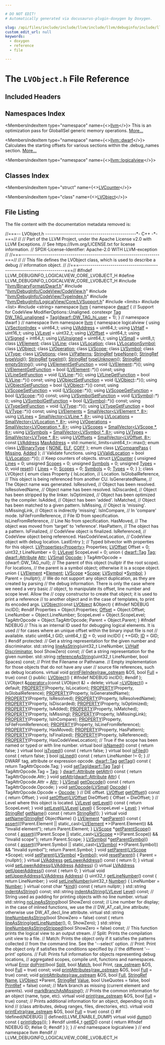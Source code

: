```yaml
---

# DO NOT EDIT!
# Automatically generated via docusaurus-plugin-doxygen by Doxygen.

slug: /api/files/include/include/llvm/include/llvm/debuginfo/include/llvm/debuginfo/logicalview/include/llvm/debuginfo/logicalview/core/lvobject-h
custom_edit_url: null
keywords:
  - doxygen
  - reference
  - file

---
```





# The `LVObject.h` File Reference

<DoxygenPage pluginConfig={pluginConfig}>



## Included Headers

<IncludesList>
<IncludesListItem
  filePath="llvm/BinaryFormat/Dwarf.h"
  permalink="/docs/api/files/include/include/llvm/include/llvm/binaryformat/dwarf-h"
  isLocal="true" />
<IncludesListItem
  filePath="llvm/DebugInfo/CodeView/CodeView.h"
  permalink="/docs/api/files/include/include/llvm/include/llvm/debuginfo/include/llvm/debuginfo/codeview/codeview-h"
  isLocal="true" />
<IncludesListItem
  filePath="llvm/DebugInfo/CodeView/TypeIndex.h"
  permalink="/docs/api/files/include/include/llvm/include/llvm/debuginfo/include/llvm/debuginfo/codeview/typeindex-h"
  isLocal="true" />
<IncludesListItem
  filePath="llvm/DebugInfo/LogicalView/Core/LVSupport.h"
  permalink="/docs/api/files/include/include/llvm/include/llvm/debuginfo/include/llvm/debuginfo/logicalview/include/llvm/debuginfo/logicalview/core/lvsupport-h"
  isLocal="true" />
<IncludesListItem
  filePath="limits"
  permalink=""
  isLocal="false" />
<IncludesListItem
  filePath="list"
  permalink=""
  isLocal="false" />
<IncludesListItem
  filePath="string"
  permalink=""
  isLocal="false" />
</IncludesList>

## Namespaces Index

<MembersIndex>

<MembersIndexItem
  type="namespace"
  name={<><a href="/docs/api/namespaces/llvm">llvm</a></>}>
This is an optimization pass for GlobalISel generic memory operations. <a href="/docs/api/namespaces/llvm/#details">More...</a>
</MembersIndexItem>

<MembersIndexItem
  type="namespace"
  name={<><a href="/docs/api/namespaces/llvm/dwarf">llvm::dwarf</a></>}>
Calculates the starting offsets for various sections within the .debug&#95;names section. <a href="/docs/api/namespaces/llvm/dwarf/#details">More...</a>
</MembersIndexItem>

<MembersIndexItem
  type="namespace"
  name={<><a href="/docs/api/namespaces/llvm/logicalview">llvm::logicalview</a></>}>
</MembersIndexItem>

</MembersIndex>

## Classes Index

<MembersIndex>

<MembersIndexItem
  type="struct"
  name={<><a href="/docs/api/structs/llvm/logicalview/lvcounter">LVCounter</a></>}>
</MembersIndexItem>

<MembersIndexItem
  type="class"
  name={<><a href="/docs/api/classes/llvm/logicalview/lvobject">LVObject</a></>}>
</MembersIndexItem>

</MembersIndex>


## File Listing

The file content with the documentation metadata removed is:

<ProgramListing>

<Link id="l00001" /><CodeLine lineNumber="1"><span class="doxyHighlightComment">//===-- LVObject.h ----------------------------------------------&#42;- C++ -&#42;-===//</span></CodeLine>
<Link id="l00002" /><CodeLine lineNumber="2"><span class="doxyHighlightComment">//</span></CodeLine>
<Link id="l00003" /><CodeLine lineNumber="3"><span class="doxyHighlightComment">// Part of the LLVM Project, under the Apache License v2.0 with LLVM Exceptions.</span></CodeLine>
<Link id="l00004" /><CodeLine lineNumber="4"><span class="doxyHighlightComment">// See https://llvm.org/LICENSE.txt for license information.</span></CodeLine>
<Link id="l00005" /><CodeLine lineNumber="5"><span class="doxyHighlightComment">// SPDX-License-Identifier: Apache-2.0 WITH LLVM-exception</span></CodeLine>
<Link id="l00006" /><CodeLine lineNumber="6"><span class="doxyHighlightComment">//</span></CodeLine>
<Link id="l00007" /><CodeLine lineNumber="7"><span class="doxyHighlightComment">//===----------------------------------------------------------------------===//</span></CodeLine>
<Link id="l00008" /><CodeLine lineNumber="8"><span class="doxyHighlightComment">//</span></CodeLine>
<Link id="l00009" /><CodeLine lineNumber="9"><span class="doxyHighlightComment">// This file defines the LVObject class, which is used to describe a debug</span></CodeLine>
<Link id="l00010" /><CodeLine lineNumber="10"><span class="doxyHighlightComment">// information object.</span></CodeLine>
<Link id="l00011" /><CodeLine lineNumber="11"><span class="doxyHighlightComment">//</span></CodeLine>
<Link id="l00012" /><CodeLine lineNumber="12"><span class="doxyHighlightComment">//===----------------------------------------------------------------------===//</span></CodeLine>
<Link id="l00013" /><CodeLine lineNumber="13"></CodeLine>
<Link id="l00014" /><CodeLine lineNumber="14"><span class="doxyHighlightPreprocessor">#ifndef LLVM&#95;DEBUGINFO&#95;LOGICALVIEW&#95;CORE&#95;LVOBJECT&#95;H</span></CodeLine>
<Link id="l00015" /><CodeLine lineNumber="15"><span class="doxyHighlightPreprocessor">#define LLVM&#95;DEBUGINFO&#95;LOGICALVIEW&#95;CORE&#95;LVOBJECT&#95;H</span></CodeLine>
<Link id="l00016" /><CodeLine lineNumber="16"></CodeLine>
<Link id="l00017" /><CodeLine lineNumber="17"><span class="doxyHighlightPreprocessor">#include &quot;<a href="/docs/api/files/include/include/llvm/include/llvm/binaryformat/dwarf-h">llvm/BinaryFormat/Dwarf.h</a>&quot;</span></CodeLine>
<Link id="l00018" /><CodeLine lineNumber="18"><span class="doxyHighlightPreprocessor">#include &quot;<a href="/docs/api/files/include/include/llvm/include/llvm/debuginfo/include/llvm/debuginfo/codeview/codeview-h">llvm/DebugInfo/CodeView/CodeView.h</a>&quot;</span></CodeLine>
<Link id="l00019" /><CodeLine lineNumber="19"><span class="doxyHighlightPreprocessor">#include &quot;<a href="/docs/api/files/include/include/llvm/include/llvm/debuginfo/include/llvm/debuginfo/codeview/typeindex-h">llvm/DebugInfo/CodeView/TypeIndex.h</a>&quot;</span></CodeLine>
<Link id="l00020" /><CodeLine lineNumber="20"><span class="doxyHighlightPreprocessor">#include &quot;<a href="/docs/api/files/include/include/llvm/include/llvm/debuginfo/include/llvm/debuginfo/logicalview/include/llvm/debuginfo/logicalview/core/lvsupport-h">llvm/DebugInfo/LogicalView/Core/LVSupport.h</a>&quot;</span></CodeLine>
<Link id="l00021" /><CodeLine lineNumber="21"><span class="doxyHighlightPreprocessor">#include &lt;limits&gt;</span></CodeLine>
<Link id="l00022" /><CodeLine lineNumber="22"><span class="doxyHighlightPreprocessor">#include &lt;list&gt;</span></CodeLine>
<Link id="l00023" /><CodeLine lineNumber="23"><span class="doxyHighlightPreprocessor">#include &lt;string&gt;</span></CodeLine>
<Link id="l00024" /><CodeLine lineNumber="24"></CodeLine>
<Link id="l00025" /><CodeLine lineNumber="25"><span class="doxyHighlightKeyword">namespace </span><span class="doxyHighlight"><a href="/docs/api/namespaces/llvm">llvm</a> &#123;</span></CodeLine>
<Link id="l00026" /><CodeLine lineNumber="26"><span class="doxyHighlightKeyword">namespace </span><span class="doxyHighlight"><a href="/docs/api/namespaces/llvm/dwarf">dwarf</a> &#123;</span></CodeLine>
<Link id="l00027" /><CodeLine lineNumber="27"><span class="doxyHighlightComment">// Support for CodeView ModifierOptions::Unaligned.</span></CodeLine>
<Link id="l00028" /><CodeLine lineNumber="28" lineLink="/docs/api/namespaces/llvm/dwarf/#ace1aa05c7223128f172b16dd05dafa07"><span class="doxyHighlightKeyword">constexpr</span><span class="doxyHighlight"> <a href="/docs/api/namespaces/llvm/dwarf/#ac94a19fc8c57bf0350fc4e9f45897828">Tag</a> <a href="/docs/api/namespaces/llvm/dwarf/#ace1aa05c7223128f172b16dd05dafa07">DW&#95;TAG&#95;unaligned</a> = <a href="/docs/api/namespaces/llvm/dwarf/#ac94a19fc8c57bf0350fc4e9f45897828">Tag</a>(<a href="/docs/api/namespaces/llvm/dwarf/#ac94a19fc8c57bf0350fc4e9f45897828a2323a33ab2a49ae529d0f00ab1084893">dwarf::DW&#95;TAG&#95;hi&#95;user</a> + 1);</span></CodeLine>
<Link id="l00029" /><CodeLine lineNumber="29"><span class="doxyHighlight">&#125; </span><span class="doxyHighlightComment">// namespace dwarf</span></CodeLine>
<Link id="l00030" /><CodeLine lineNumber="30"><span class="doxyHighlight">&#125; </span><span class="doxyHighlightComment">// namespace llvm</span></CodeLine>
<Link id="l00031" /><CodeLine lineNumber="31"></CodeLine>
<Link id="l00032" /><CodeLine lineNumber="32"><span class="doxyHighlightKeyword">namespace </span><span class="doxyHighlight"><a href="/docs/api/namespaces/llvm">llvm</a> &#123;</span></CodeLine>
<Link id="l00033" /><CodeLine lineNumber="33"><span class="doxyHighlightKeyword">namespace </span><span class="doxyHighlight">logicalview &#123;</span></CodeLine>
<Link id="l00034" /><CodeLine lineNumber="34"></CodeLine>
<Link id="l00035" /><CodeLine lineNumber="35" lineLink="/docs/api/namespaces/llvm/logicalview/#abe7d68250d295e9000cdcb3eef735051"><span class="doxyHighlightKeyword">using </span><span class="doxyHighlight"><a href="/docs/api/namespaces/llvm/logicalview/#abe7d68250d295e9000cdcb3eef735051">LVSectionIndex</a> = uint64&#95;t;</span></CodeLine>
<Link id="l00036" /><CodeLine lineNumber="36" lineLink="/docs/api/namespaces/llvm/logicalview/#ad3a6cc0dd7aa2e5bf8b5d0ee648e6850"><span class="doxyHighlightKeyword">using </span><span class="doxyHighlight"><a href="/docs/api/namespaces/llvm/logicalview/#ad3a6cc0dd7aa2e5bf8b5d0ee648e6850">LVAddress</a> = uint64&#95;t;</span></CodeLine>
<Link id="l00037" /><CodeLine lineNumber="37" lineLink="/docs/api/namespaces/llvm/logicalview/#adca89b91edd56113e539a1b1c5a4c26f"><span class="doxyHighlightKeyword">using </span><span class="doxyHighlight"><a href="/docs/api/namespaces/llvm/logicalview/#adca89b91edd56113e539a1b1c5a4c26f">LVHalf</a> = uint16&#95;t;</span></CodeLine>
<Link id="l00038" /><CodeLine lineNumber="38" lineLink="/docs/api/namespaces/llvm/logicalview/#a4eaccc9c89c59a59cbfab176861e1581"><span class="doxyHighlightKeyword">using </span><span class="doxyHighlight"><a href="/docs/api/namespaces/llvm/logicalview/#a4eaccc9c89c59a59cbfab176861e1581">LVLevel</a> = uint32&#95;t;</span></CodeLine>
<Link id="l00039" /><CodeLine lineNumber="39" lineLink="/docs/api/namespaces/llvm/logicalview/#a1ca9dca8309d4665c7172a966c3223c3"><span class="doxyHighlightKeyword">using </span><span class="doxyHighlight"><a href="/docs/api/namespaces/llvm/logicalview/#a1ca9dca8309d4665c7172a966c3223c3">LVOffset</a> = uint64&#95;t;</span></CodeLine>
<Link id="l00040" /><CodeLine lineNumber="40" lineLink="/docs/api/namespaces/llvm/logicalview/#a596f7ed96b1ad3abaa2644390f56821d"><span class="doxyHighlightKeyword">using </span><span class="doxyHighlight"><a href="/docs/api/namespaces/llvm/logicalview/#a596f7ed96b1ad3abaa2644390f56821d">LVSigned</a> = int64&#95;t;</span></CodeLine>
<Link id="l00041" /><CodeLine lineNumber="41" lineLink="/docs/api/namespaces/llvm/logicalview/#a45b19aeb7105fd9f5f768b5e6787c837"><span class="doxyHighlightKeyword">using </span><span class="doxyHighlight"><a href="/docs/api/namespaces/llvm/logicalview/#a45b19aeb7105fd9f5f768b5e6787c837">LVUnsigned</a> = uint64&#95;t;</span></CodeLine>
<Link id="l00042" /><CodeLine lineNumber="42" lineLink="/docs/api/namespaces/llvm/logicalview/#ab9502425858a198bcbe9227a823f8aea"><span class="doxyHighlightKeyword">using </span><span class="doxyHighlight"><a href="/docs/api/namespaces/llvm/logicalview/#ab9502425858a198bcbe9227a823f8aea">LVSmall</a> = uint8&#95;t;</span></CodeLine>
<Link id="l00043" /><CodeLine lineNumber="43"></CodeLine>
<Link id="l00044" /><CodeLine lineNumber="44"><span class="doxyHighlightKeyword">class </span><span class="doxyHighlight"><a href="/docs/api/classes/llvm/logicalview/lvelement">LVElement</a>;</span></CodeLine>
<Link id="l00045" /><CodeLine lineNumber="45"><span class="doxyHighlightKeyword">class </span><span class="doxyHighlight"><a href="/docs/api/classes/llvm/logicalview/lvline">LVLine</a>;</span></CodeLine>
<Link id="l00046" /><CodeLine lineNumber="46"><span class="doxyHighlightKeyword">class </span><span class="doxyHighlight"><a href="/docs/api/classes/llvm/logicalview/lvlocation">LVLocation</a>;</span></CodeLine>
<Link id="l00047" /><CodeLine lineNumber="47"><span class="doxyHighlightKeyword">class </span><span class="doxyHighlight"><a href="/docs/api/classes/llvm/logicalview/lvlocationsymbol">LVLocationSymbol</a>;</span></CodeLine>
<Link id="l00048" /><CodeLine lineNumber="48"><span class="doxyHighlightKeyword">class </span><span class="doxyHighlight"><a href="/docs/api/classes/llvm/logicalview/lvobject">LVObject</a>;</span></CodeLine>
<Link id="l00049" /><CodeLine lineNumber="49"><span class="doxyHighlightKeyword">class </span><span class="doxyHighlight"><a href="/docs/api/classes/llvm/logicalview/lvoperation">LVOperation</a>;</span></CodeLine>
<Link id="l00050" /><CodeLine lineNumber="50"><span class="doxyHighlightKeyword">class </span><span class="doxyHighlight"><a href="/docs/api/classes/llvm/logicalview/lvscope">LVScope</a>;</span></CodeLine>
<Link id="l00051" /><CodeLine lineNumber="51"><span class="doxyHighlightKeyword">class </span><span class="doxyHighlight"><a href="/docs/api/classes/llvm/logicalview/lvsymbol">LVSymbol</a>;</span></CodeLine>
<Link id="l00052" /><CodeLine lineNumber="52"><span class="doxyHighlightKeyword">class </span><span class="doxyHighlight"><a href="/docs/api/classes/llvm/logicalview/lvtype">LVType</a>;</span></CodeLine>
<Link id="l00053" /><CodeLine lineNumber="53"></CodeLine>
<Link id="l00054" /><CodeLine lineNumber="54"><span class="doxyHighlightKeyword">class </span><span class="doxyHighlight"><a href="/docs/api/classes/llvm/logicalview/lvoptions">LVOptions</a>;</span></CodeLine>
<Link id="l00055" /><CodeLine lineNumber="55"><span class="doxyHighlightKeyword">class </span><span class="doxyHighlight"><a href="/docs/api/classes/llvm/logicalview/lvpatterns">LVPatterns</a>;</span></CodeLine>
<Link id="l00056" /><CodeLine lineNumber="56"></CodeLine>
<Link id="l00057" /><CodeLine lineNumber="57"><span class="doxyHighlight"><a href="/docs/api/classes/llvm/stringref">StringRef</a> <a href="/docs/api/namespaces/llvm/logicalview/#a774c03bd80c2740100178b581c7d7f8f">typeNone</a>();</span></CodeLine>
<Link id="l00058" /><CodeLine lineNumber="58"><span class="doxyHighlight"><a href="/docs/api/classes/llvm/stringref">StringRef</a> <a href="/docs/api/namespaces/llvm/logicalview/#ae02e5f410984a4ef397d06c42e44ff7a">typeVoid</a>();</span></CodeLine>
<Link id="l00059" /><CodeLine lineNumber="59"><span class="doxyHighlight"><a href="/docs/api/classes/llvm/stringref">StringRef</a> <a href="/docs/api/namespaces/llvm/logicalview/#ad1c531a0699aebb488abde5cbf977c50">typeInt</a>();</span></CodeLine>
<Link id="l00060" /><CodeLine lineNumber="60"><span class="doxyHighlight"><a href="/docs/api/classes/llvm/stringref">StringRef</a> <a href="/docs/api/namespaces/llvm/logicalview/#a60922260b893f6f8628b73c88c1fc5c6">typeUnknown</a>();</span></CodeLine>
<Link id="l00061" /><CodeLine lineNumber="61"><span class="doxyHighlight"><a href="/docs/api/classes/llvm/stringref">StringRef</a> <a href="/docs/api/namespaces/llvm/logicalview/#a6a2797528e8279aa6a07de8f556466b3">emptyString</a>();</span></CodeLine>
<Link id="l00062" /><CodeLine lineNumber="62"></CodeLine>
<Link id="l00063" /><CodeLine lineNumber="63" lineLink="/docs/api/namespaces/llvm/logicalview/#adce46b34530b9a40f3b66e19887c733e"><span class="doxyHighlightKeyword">using </span><span class="doxyHighlight"><a href="/docs/api/namespaces/llvm/logicalview/#adce46b34530b9a40f3b66e19887c733e">LVElementSetFunction</a> = void (<a href="/docs/api/classes/llvm/logicalview/lvelement">LVElement</a>::&#42;)();</span></CodeLine>
<Link id="l00064" /><CodeLine lineNumber="64" lineLink="/docs/api/namespaces/llvm/logicalview/#ac11e1abbef82e6679563871df590afe0"><span class="doxyHighlightKeyword">using </span><span class="doxyHighlight"><a href="/docs/api/namespaces/llvm/logicalview/#ac11e1abbef82e6679563871df590afe0">LVElementGetFunction</a> = bool (<a href="/docs/api/classes/llvm/logicalview/lvelement">LVElement</a>::&#42;)() </span><span class="doxyHighlightKeyword">const</span><span class="doxyHighlight">;</span></CodeLine>
<Link id="l00065" /><CodeLine lineNumber="65" lineLink="/docs/api/namespaces/llvm/logicalview/#a3aaa6c70b2dc0bba77780d764f784393"><span class="doxyHighlightKeyword">using </span><span class="doxyHighlight"><a href="/docs/api/namespaces/llvm/logicalview/#a3aaa6c70b2dc0bba77780d764f784393">LVLineSetFunction</a> = void (<a href="/docs/api/classes/llvm/logicalview/lvline">LVLine</a>::&#42;)();</span></CodeLine>
<Link id="l00066" /><CodeLine lineNumber="66" lineLink="/docs/api/namespaces/llvm/logicalview/#abe3b6c634cdfffdfdfb9cb3adb9b14f6"><span class="doxyHighlightKeyword">using </span><span class="doxyHighlight"><a href="/docs/api/namespaces/llvm/logicalview/#abe3b6c634cdfffdfdfb9cb3adb9b14f6">LVLineGetFunction</a> = bool (<a href="/docs/api/classes/llvm/logicalview/lvline">LVLine</a>::&#42;)() </span><span class="doxyHighlightKeyword">const</span><span class="doxyHighlight">;</span></CodeLine>
<Link id="l00067" /><CodeLine lineNumber="67" lineLink="/docs/api/namespaces/llvm/logicalview/#af87530210e7ef7c9d941069d2e8cf413"><span class="doxyHighlightKeyword">using </span><span class="doxyHighlight"><a href="/docs/api/namespaces/llvm/logicalview/#af87530210e7ef7c9d941069d2e8cf413">LVObjectSetFunction</a> = void (<a href="/docs/api/classes/llvm/logicalview/lvobject">LVObject</a>::&#42;)();</span></CodeLine>
<Link id="l00068" /><CodeLine lineNumber="68" lineLink="/docs/api/namespaces/llvm/logicalview/#adbf9f5b43ed1e0e3ec07395a4b053405"><span class="doxyHighlightKeyword">using </span><span class="doxyHighlight"><a href="/docs/api/namespaces/llvm/logicalview/#adbf9f5b43ed1e0e3ec07395a4b053405">LVObjectGetFunction</a> = bool (<a href="/docs/api/classes/llvm/logicalview/lvobject">LVObject</a>::&#42;)() </span><span class="doxyHighlightKeyword">const</span><span class="doxyHighlight">;</span></CodeLine>
<Link id="l00069" /><CodeLine lineNumber="69" lineLink="/docs/api/namespaces/llvm/logicalview/#a6e8d55150946aa5b3000a0f1144dd849"><span class="doxyHighlightKeyword">using </span><span class="doxyHighlight"><a href="/docs/api/namespaces/llvm/logicalview/#a6e8d55150946aa5b3000a0f1144dd849">LVScopeSetFunction</a> = void (<a href="/docs/api/classes/llvm/logicalview/lvscope">LVScope</a>::&#42;)();</span></CodeLine>
<Link id="l00070" /><CodeLine lineNumber="70" lineLink="/docs/api/namespaces/llvm/logicalview/#a40ff0cebedd5d401d49c1e3845b0d521"><span class="doxyHighlightKeyword">using </span><span class="doxyHighlight"><a href="/docs/api/namespaces/llvm/logicalview/#a40ff0cebedd5d401d49c1e3845b0d521">LVScopeGetFunction</a> = bool (<a href="/docs/api/classes/llvm/logicalview/lvscope">LVScope</a>::&#42;)() </span><span class="doxyHighlightKeyword">const</span><span class="doxyHighlight">;</span></CodeLine>
<Link id="l00071" /><CodeLine lineNumber="71" lineLink="/docs/api/namespaces/llvm/logicalview/#ac7c39dc9548cdbf40c098f68b056d222"><span class="doxyHighlightKeyword">using </span><span class="doxyHighlight"><a href="/docs/api/namespaces/llvm/logicalview/#ac7c39dc9548cdbf40c098f68b056d222">LVSymbolSetFunction</a> = void (<a href="/docs/api/classes/llvm/logicalview/lvsymbol">LVSymbol</a>::&#42;)();</span></CodeLine>
<Link id="l00072" /><CodeLine lineNumber="72" lineLink="/docs/api/namespaces/llvm/logicalview/#a03c7f0f59d364f3c7fb2e9b1c047ed3a"><span class="doxyHighlightKeyword">using </span><span class="doxyHighlight"><a href="/docs/api/namespaces/llvm/logicalview/#a03c7f0f59d364f3c7fb2e9b1c047ed3a">LVSymbolGetFunction</a> = bool (<a href="/docs/api/classes/llvm/logicalview/lvsymbol">LVSymbol</a>::&#42;)() </span><span class="doxyHighlightKeyword">const</span><span class="doxyHighlight">;</span></CodeLine>
<Link id="l00073" /><CodeLine lineNumber="73" lineLink="/docs/api/namespaces/llvm/logicalview/#ae206aa5aa3609b4f14be443e752c7bcb"><span class="doxyHighlightKeyword">using </span><span class="doxyHighlight"><a href="/docs/api/namespaces/llvm/logicalview/#ae206aa5aa3609b4f14be443e752c7bcb">LVTypeSetFunction</a> = void (<a href="/docs/api/classes/llvm/logicalview/lvtype">LVType</a>::&#42;)();</span></CodeLine>
<Link id="l00074" /><CodeLine lineNumber="74" lineLink="/docs/api/namespaces/llvm/logicalview/#a20ec10c1bbdb9116697b1eccfb845b84"><span class="doxyHighlightKeyword">using </span><span class="doxyHighlight"><a href="/docs/api/namespaces/llvm/logicalview/#a20ec10c1bbdb9116697b1eccfb845b84">LVTypeGetFunction</a> = bool (<a href="/docs/api/classes/llvm/logicalview/lvtype">LVType</a>::&#42;)() </span><span class="doxyHighlightKeyword">const</span><span class="doxyHighlight">;</span></CodeLine>
<Link id="l00075" /><CodeLine lineNumber="75"></CodeLine>
<Link id="l00076" /><CodeLine lineNumber="76" lineLink="/docs/api/namespaces/llvm/logicalview/#a2f4965c766bbacbd3c0c83e03ae07511"><span class="doxyHighlightKeyword">using </span><span class="doxyHighlight"><a href="/docs/api/namespaces/llvm/logicalview/#a2f4965c766bbacbd3c0c83e03ae07511">LVElements</a> = <a href="/docs/api/classes/llvm/smallvector">SmallVector&lt;LVElement &#42;, 8&gt;</a>;</span></CodeLine>
<Link id="l00077" /><CodeLine lineNumber="77" lineLink="/docs/api/namespaces/llvm/logicalview/#ad04c501dd7f0cb888ae3e44b71be05e0"><span class="doxyHighlightKeyword">using </span><span class="doxyHighlight"><a href="/docs/api/namespaces/llvm/logicalview/#ad04c501dd7f0cb888ae3e44b71be05e0">LVLines</a> = <a href="/docs/api/classes/llvm/smallvector">SmallVector&lt;LVLine &#42;, 8&gt;</a>;</span></CodeLine>
<Link id="l00078" /><CodeLine lineNumber="78" lineLink="/docs/api/namespaces/llvm/logicalview/#af8f066d08c938c18f808aa46ea1c68fc"><span class="doxyHighlightKeyword">using </span><span class="doxyHighlight"><a href="/docs/api/namespaces/llvm/logicalview/#af8f066d08c938c18f808aa46ea1c68fc">LVLocations</a> = <a href="/docs/api/classes/llvm/smallvector">SmallVector&lt;LVLocation &#42;, 8&gt;</a>;</span></CodeLine>
<Link id="l00079" /><CodeLine lineNumber="79" lineLink="/docs/api/namespaces/llvm/logicalview/#a00bb3628e8528a7e97e687428d5b019d"><span class="doxyHighlightKeyword">using </span><span class="doxyHighlight"><a href="/docs/api/namespaces/llvm/logicalview/#a00bb3628e8528a7e97e687428d5b019d">LVOperations</a> = <a href="/docs/api/classes/llvm/smallvector">SmallVector&lt;LVOperation &#42;, 8&gt;</a>;</span></CodeLine>
<Link id="l00080" /><CodeLine lineNumber="80" lineLink="/docs/api/namespaces/llvm/logicalview/#a5d77e75079f8249cc3e8681e6b2d8a18"><span class="doxyHighlightKeyword">using </span><span class="doxyHighlight"><a href="/docs/api/namespaces/llvm/logicalview/#a5d77e75079f8249cc3e8681e6b2d8a18">LVScopes</a> = <a href="/docs/api/classes/llvm/smallvector">SmallVector&lt;LVScope &#42;, 8&gt;</a>;</span></CodeLine>
<Link id="l00081" /><CodeLine lineNumber="81" lineLink="/docs/api/namespaces/llvm/logicalview/#a86d76ed6f92c1d16716bd39fadc6de5d"><span class="doxyHighlightKeyword">using </span><span class="doxyHighlight"><a href="/docs/api/namespaces/llvm/logicalview/#a86d76ed6f92c1d16716bd39fadc6de5d">LVSymbols</a> = <a href="/docs/api/classes/llvm/smallvector">SmallVector&lt;LVSymbol &#42;, 8&gt;</a>;</span></CodeLine>
<Link id="l00082" /><CodeLine lineNumber="82" lineLink="/docs/api/namespaces/llvm/logicalview/#aef1328881e2236584b34de4050631e4b"><span class="doxyHighlightKeyword">using </span><span class="doxyHighlight"><a href="/docs/api/namespaces/llvm/logicalview/#aef1328881e2236584b34de4050631e4b">LVTypes</a> = <a href="/docs/api/classes/llvm/smallvector">SmallVector&lt;LVType &#42;, 8&gt;</a>;</span></CodeLine>
<Link id="l00083" /><CodeLine lineNumber="83"></CodeLine>
<Link id="l00084" /><CodeLine lineNumber="84" lineLink="/docs/api/namespaces/llvm/logicalview/#a157f130dd89bf05247fbcfdca7fdde95"><span class="doxyHighlightKeyword">using </span><span class="doxyHighlight"><a href="/docs/api/namespaces/llvm/logicalview/#a157f130dd89bf05247fbcfdca7fdde95">LVOffsets</a> = <a href="/docs/api/classes/llvm/smallvector">SmallVector&lt;LVOffset, 8&gt;</a>;</span></CodeLine>
<Link id="l00085" /><CodeLine lineNumber="85"></CodeLine>
<Link id="l00086" /><CodeLine lineNumber="86" lineLink="/docs/api/namespaces/llvm/logicalview/#a7b72f33e5f66dd6893ff140a25a9b085"><span class="doxyHighlightKeyword">const</span><span class="doxyHighlight"> <a href="/docs/api/namespaces/llvm/logicalview/#ad3a6cc0dd7aa2e5bf8b5d0ee648e6850">LVAddress</a> <a href="/docs/api/namespaces/llvm/logicalview/#a7b72f33e5f66dd6893ff140a25a9b085">MaxAddress</a> = std::numeric&#95;limits&lt;uint64&#95;t&gt;::max();</span></CodeLine>
<Link id="l00087" /><CodeLine lineNumber="87"></CodeLine>
<Link id="l00088" /><CodeLine lineNumber="88" lineLink="/docs/api/namespaces/llvm/logicalview/#a68bf3a0b21ddaa5e5dd4700790af833ca4fa2ac5353638195d4ce3bc48a5a9db7"><span class="doxyHighlightKeyword">enum class</span><span class="doxyHighlight"> <a href="/docs/api/namespaces/llvm/logicalview/#a68bf3a0b21ddaa5e5dd4700790af833c">LVBinaryType</a> &#123; <a href="/docs/api/namespaces/llvm/logicalview/#a68bf3a0b21ddaa5e5dd4700790af833cab50339a10e1de285ac99d4c3990b8693">NONE</a>, <a href="/docs/api/namespaces/llvm/logicalview/#a68bf3a0b21ddaa5e5dd4700790af833cab61b2d6c6fa62903b882aaa53452c111">ELF</a>, <a href="/docs/api/namespaces/llvm/logicalview/#a68bf3a0b21ddaa5e5dd4700790af833ca4fa2ac5353638195d4ce3bc48a5a9db7">COFF</a> &#125;;</span></CodeLine>
<Link id="l00089" /><CodeLine lineNumber="89" lineLink="/docs/api/namespaces/llvm/logicalview/#a2f63e339cd88f5a8e97a8150ea9129d2af29ddbfb905eb2593fdcdfb243f9af85"><span class="doxyHighlightKeyword">enum class</span><span class="doxyHighlight"> <a href="/docs/api/namespaces/llvm/logicalview/#a2f63e339cd88f5a8e97a8150ea9129d2">LVComparePass</a> &#123; <a href="/docs/api/namespaces/llvm/logicalview/#a2f63e339cd88f5a8e97a8150ea9129d2a2aee0be2678ee90fd327cc186826438e">Missing</a>, <a href="/docs/api/namespaces/llvm/logicalview/#a2f63e339cd88f5a8e97a8150ea9129d2af29ddbfb905eb2593fdcdfb243f9af85">Added</a> &#125;;</span></CodeLine>
<Link id="l00090" /><CodeLine lineNumber="90"></CodeLine>
<Link id="l00091" /><CodeLine lineNumber="91"><span class="doxyHighlightComment">// Validate functions.</span></CodeLine>
<Link id="l00092" /><CodeLine lineNumber="92" lineLink="/docs/api/namespaces/llvm/logicalview/#a6069d8d29a979d4c23d812696cba3284"><span class="doxyHighlightKeyword">using </span><span class="doxyHighlight"><a href="/docs/api/namespaces/llvm/logicalview/#a6069d8d29a979d4c23d812696cba3284">LVValidLocation</a> = bool (<a href="/docs/api/classes/llvm/logicalview/lvlocation">LVLocation</a>::&#42;)();</span></CodeLine>
<Link id="l00093" /><CodeLine lineNumber="93"></CodeLine>
<Link id="l00094" /><CodeLine lineNumber="94"><span class="doxyHighlightComment">// Keep counters of objects.</span></CodeLine>
<Link id="l00095" /><CodeLine lineNumber="95" lineLink="/docs/api/structs/llvm/logicalview/lvcounter"><span class="doxyHighlightKeyword">struct </span><span class="doxyHighlight"><a href="/docs/api/structs/llvm/logicalview/lvcounter">LVCounter</a> &#123;</span></CodeLine>
<Link id="l00096" /><CodeLine lineNumber="96" lineLink="/docs/api/structs/llvm/logicalview/lvcounter/#a2d72516fd77cd57769f00e52fe2f8f61"><span class="doxyHighlight">  </span><span class="doxyHighlightKeywordType">unsigned</span><span class="doxyHighlight"> <a href="/docs/api/structs/llvm/logicalview/lvcounter/#a2d72516fd77cd57769f00e52fe2f8f61">Lines</a> = 0;</span></CodeLine>
<Link id="l00097" /><CodeLine lineNumber="97" lineLink="/docs/api/structs/llvm/logicalview/lvcounter/#a13bf1b516e224877c1e2a567b2702f03"><span class="doxyHighlight">  </span><span class="doxyHighlightKeywordType">unsigned</span><span class="doxyHighlight"> <a href="/docs/api/structs/llvm/logicalview/lvcounter/#a13bf1b516e224877c1e2a567b2702f03">Scopes</a> = 0;</span></CodeLine>
<Link id="l00098" /><CodeLine lineNumber="98" lineLink="/docs/api/structs/llvm/logicalview/lvcounter/#a764ea0bc70075e15037a5d46f9b693f0"><span class="doxyHighlight">  </span><span class="doxyHighlightKeywordType">unsigned</span><span class="doxyHighlight"> <a href="/docs/api/structs/llvm/logicalview/lvcounter/#a764ea0bc70075e15037a5d46f9b693f0">Symbols</a> = 0;</span></CodeLine>
<Link id="l00099" /><CodeLine lineNumber="99" lineLink="/docs/api/structs/llvm/logicalview/lvcounter/#af4c5336403ded0f824fc73516918c66f"><span class="doxyHighlight">  </span><span class="doxyHighlightKeywordType">unsigned</span><span class="doxyHighlight"> <a href="/docs/api/structs/llvm/logicalview/lvcounter/#af4c5336403ded0f824fc73516918c66f">Types</a> = 0;</span></CodeLine>
<Link id="l00100" /><CodeLine lineNumber="100" lineLink="/docs/api/structs/llvm/logicalview/lvcounter/#a542f3b9f65a0566d8fd1f6e3c401b8e4"><span class="doxyHighlight">  </span><span class="doxyHighlightKeywordType">void</span><span class="doxyHighlight"> <a href="/docs/api/structs/llvm/logicalview/lvcounter/#a542f3b9f65a0566d8fd1f6e3c401b8e4">reset</a>() &#123;</span></CodeLine>
<Link id="l00101" /><CodeLine lineNumber="101"><span class="doxyHighlight">    <a href="/docs/api/structs/llvm/logicalview/lvcounter/#a2d72516fd77cd57769f00e52fe2f8f61">Lines</a> = 0;</span></CodeLine>
<Link id="l00102" /><CodeLine lineNumber="102"><span class="doxyHighlight">    <a href="/docs/api/structs/llvm/logicalview/lvcounter/#a13bf1b516e224877c1e2a567b2702f03">Scopes</a> = 0;</span></CodeLine>
<Link id="l00103" /><CodeLine lineNumber="103"><span class="doxyHighlight">    <a href="/docs/api/structs/llvm/logicalview/lvcounter/#a764ea0bc70075e15037a5d46f9b693f0">Symbols</a> = 0;</span></CodeLine>
<Link id="l00104" /><CodeLine lineNumber="104"><span class="doxyHighlight">    <a href="/docs/api/structs/llvm/logicalview/lvcounter/#af4c5336403ded0f824fc73516918c66f">Types</a> = 0;</span></CodeLine>
<Link id="l00105" /><CodeLine lineNumber="105"><span class="doxyHighlight">  &#125;</span></CodeLine>
<Link id="l00106" /><CodeLine lineNumber="106"><span class="doxyHighlight">&#125;;</span></CodeLine>
<Link id="l00107" /><CodeLine lineNumber="107"></CodeLine>
<Link id="l00108" /><CodeLine lineNumber="108" lineLink="/docs/api/classes/llvm/logicalview/lvobject"><span class="doxyHighlightKeyword">class </span><span class="doxyHighlight">LVObject &#123;</span></CodeLine>
<Link id="l00109" /><CodeLine lineNumber="109"><span class="doxyHighlight">  </span><span class="doxyHighlightKeyword">enum class</span><span class="doxyHighlight"> Property &#123;</span></CodeLine>
<Link id="l00110" /><CodeLine lineNumber="110"><span class="doxyHighlight">    IsLocation,          </span><span class="doxyHighlightComment">// Location.</span></CodeLine>
<Link id="l00111" /><CodeLine lineNumber="111"><span class="doxyHighlight">    IsGlobalReference,   </span><span class="doxyHighlightComment">// This object is being referenced from another CU.</span></CodeLine>
<Link id="l00112" /><CodeLine lineNumber="112"><span class="doxyHighlight">    IsGeneratedName,     </span><span class="doxyHighlightComment">// The Object name was generated.</span></CodeLine>
<Link id="l00113" /><CodeLine lineNumber="113"><span class="doxyHighlight">    IsResolved,          </span><span class="doxyHighlightComment">// Object has been resolved.</span></CodeLine>
<Link id="l00114" /><CodeLine lineNumber="114"><span class="doxyHighlight">    IsResolvedName,      </span><span class="doxyHighlightComment">// Object name has been resolved.</span></CodeLine>
<Link id="l00115" /><CodeLine lineNumber="115"><span class="doxyHighlight">    IsDiscarded,         </span><span class="doxyHighlightComment">// Object has been stripped by the linker.</span></CodeLine>
<Link id="l00116" /><CodeLine lineNumber="116"><span class="doxyHighlight">    IsOptimized,         </span><span class="doxyHighlightComment">// Object has been optimized by the compiler.</span></CodeLine>
<Link id="l00117" /><CodeLine lineNumber="117"><span class="doxyHighlight">    IsAdded,             </span><span class="doxyHighlightComment">// Object has been &#39;added&#39;.</span></CodeLine>
<Link id="l00118" /><CodeLine lineNumber="118"><span class="doxyHighlight">    IsMatched,           </span><span class="doxyHighlightComment">// Object has been matched to a given pattern.</span></CodeLine>
<Link id="l00119" /><CodeLine lineNumber="119"><span class="doxyHighlight">    IsMissing,           </span><span class="doxyHighlightComment">// Object is &#39;missing&#39;.</span></CodeLine>
<Link id="l00120" /><CodeLine lineNumber="120"><span class="doxyHighlight">    IsMissingLink,       </span><span class="doxyHighlightComment">// Object is indirectly &#39;missing&#39;.</span></CodeLine>
<Link id="l00121" /><CodeLine lineNumber="121"><span class="doxyHighlight">    IsInCompare,         </span><span class="doxyHighlightComment">// In &#39;compare&#39; mode.</span></CodeLine>
<Link id="l00122" /><CodeLine lineNumber="122"><span class="doxyHighlight">    IsFileFromReference, </span><span class="doxyHighlightComment">// File ID from specification.</span></CodeLine>
<Link id="l00123" /><CodeLine lineNumber="123"><span class="doxyHighlight">    IsLineFromReference, </span><span class="doxyHighlightComment">// Line No from specification.</span></CodeLine>
<Link id="l00124" /><CodeLine lineNumber="124"><span class="doxyHighlight">    HasMoved,            </span><span class="doxyHighlightComment">// The object was moved from &#39;target&#39; to &#39;reference&#39;.</span></CodeLine>
<Link id="l00125" /><CodeLine lineNumber="125"><span class="doxyHighlight">    HasPattern,          </span><span class="doxyHighlightComment">// The object has a pattern.</span></CodeLine>
<Link id="l00126" /><CodeLine lineNumber="126"><span class="doxyHighlight">    IsFinalized,         </span><span class="doxyHighlightComment">// CodeView object is finalized.</span></CodeLine>
<Link id="l00127" /><CodeLine lineNumber="127"><span class="doxyHighlight">    IsReferenced,        </span><span class="doxyHighlightComment">// CodeView object being referenced.</span></CodeLine>
<Link id="l00128" /><CodeLine lineNumber="128"><span class="doxyHighlight">    HasCodeViewLocation, </span><span class="doxyHighlightComment">// CodeView object with debug location.</span></CodeLine>
<Link id="l00129" /><CodeLine lineNumber="129"><span class="doxyHighlight">    LastEntry</span></CodeLine>
<Link id="l00130" /><CodeLine lineNumber="130"><span class="doxyHighlight">  &#125;;</span></CodeLine>
<Link id="l00131" /><CodeLine lineNumber="131"><span class="doxyHighlight">  </span><span class="doxyHighlightComment">// Typed bitvector with properties for this object.</span></CodeLine>
<Link id="l00132" /><CodeLine lineNumber="132"><span class="doxyHighlight">  <a href="/docs/api/classes/llvm/logicalview/lvproperties">LVProperties&lt;Property&gt;</a> Properties;</span></CodeLine>
<Link id="l00133" /><CodeLine lineNumber="133"></CodeLine>
<Link id="l00134" /><CodeLine lineNumber="134"><span class="doxyHighlight">  <a href="/docs/api/namespaces/llvm/logicalview/#a1ca9dca8309d4665c7172a966c3223c3">LVOffset</a> Offset = 0;</span></CodeLine>
<Link id="l00135" /><CodeLine lineNumber="135"><span class="doxyHighlight">  uint32&#95;t LineNumber = 0;</span></CodeLine>
<Link id="l00136" /><CodeLine lineNumber="136"><span class="doxyHighlight">  <a href="/docs/api/namespaces/llvm/logicalview/#a4eaccc9c89c59a59cbfab176861e1581">LVLevel</a> ScopeLevel = 0;</span></CodeLine>
<Link id="l00137" /><CodeLine lineNumber="137"><span class="doxyHighlight">  </span><span class="doxyHighlightKeyword">union </span><span class="doxyHighlight">&#123;</span></CodeLine>
<Link id="l00138" /><CodeLine lineNumber="138" lineLink="/docs/api/classes/llvm/logicalview/lvobject/#af5138b5c36f9729c61e0dc707d38037d"><span class="doxyHighlight">    <a href="/docs/api/namespaces/llvm/dwarf/#ac94a19fc8c57bf0350fc4e9f45897828">dwarf::Tag</a> <a href="/docs/api/classes/llvm/logicalview/lvobject/#af5138b5c36f9729c61e0dc707d38037d">Tag</a>;</span></CodeLine>
<Link id="l00139" /><CodeLine lineNumber="139" lineLink="/docs/api/classes/llvm/logicalview/lvobject/#a40f7f34d550307b9242346f1aff10b54"><span class="doxyHighlight">    <a href="/docs/api/namespaces/llvm/dwarf/#a1424c28b6a65587442fbd9d87726c2c7">dwarf::Attribute</a> <a href="/docs/api/classes/llvm/logicalview/lvobject/#a40f7f34d550307b9242346f1aff10b54">Attr</a>;</span></CodeLine>
<Link id="l00140" /><CodeLine lineNumber="140" lineLink="/docs/api/classes/llvm/logicalview/lvobject/#adf9b32f9ca0e78f370caaaef52e86102"><span class="doxyHighlight">    <a href="/docs/api/namespaces/llvm/logicalview/#ab9502425858a198bcbe9227a823f8aea">LVSmall</a> <a href="/docs/api/classes/llvm/logicalview/lvobject/#adf9b32f9ca0e78f370caaaef52e86102">Opcode</a>;</span></CodeLine>
<Link id="l00141" /><CodeLine lineNumber="141"><span class="doxyHighlight">  &#125; TagAttrOpcode = &#123;dwarf::DW&#95;TAG&#95;null&#125;;</span></CodeLine>
<Link id="l00142" /><CodeLine lineNumber="142"></CodeLine>
<Link id="l00143" /><CodeLine lineNumber="143"><span class="doxyHighlight">  </span><span class="doxyHighlightComment">// The parent of this object (nullptr if the root scope). For locations,</span></CodeLine>
<Link id="l00144" /><CodeLine lineNumber="144"><span class="doxyHighlight">  </span><span class="doxyHighlightComment">// the parent is a symbol object; otherwise it is a scope object.</span></CodeLine>
<Link id="l00145" /><CodeLine lineNumber="145"><span class="doxyHighlight">  </span><span class="doxyHighlightKeyword">union </span><span class="doxyHighlight">&#123;</span></CodeLine>
<Link id="l00146" /><CodeLine lineNumber="146" lineLink="/docs/api/classes/llvm/logicalview/lvobject/#a0443a6aea3e495934ac8b6da347b18cc"><span class="doxyHighlight">    <a href="/docs/api/classes/llvm/logicalview/lvelement">LVElement</a> &#42;<a href="/docs/api/classes/llvm/logicalview/lvobject/#a0443a6aea3e495934ac8b6da347b18cc">Element</a>;</span></CodeLine>
<Link id="l00147" /><CodeLine lineNumber="147" lineLink="/docs/api/classes/llvm/logicalview/lvobject/#af6ec25fbed1ba22e74fe2173798fc6c1"><span class="doxyHighlight">    <a href="/docs/api/classes/llvm/logicalview/lvscope">LVScope</a> &#42;<a href="/docs/api/classes/llvm/logicalview/lvobject/#af6ec25fbed1ba22e74fe2173798fc6c1">Scope</a>;</span></CodeLine>
<Link id="l00148" /><CodeLine lineNumber="148" lineLink="/docs/api/classes/llvm/logicalview/lvobject/#aca73388280910037c4d10ff4e6c22756"><span class="doxyHighlight">    <a href="/docs/api/classes/llvm/logicalview/lvsymbol">LVSymbol</a> &#42;<a href="/docs/api/classes/llvm/logicalview/lvobject/#aca73388280910037c4d10ff4e6c22756">Symbol</a>;</span></CodeLine>
<Link id="l00149" /><CodeLine lineNumber="149"><span class="doxyHighlight">  &#125; Parent = &#123;</span><span class="doxyHighlightKeyword">nullptr</span><span class="doxyHighlight">&#125;;</span></CodeLine>
<Link id="l00150" /><CodeLine lineNumber="150"></CodeLine>
<Link id="l00151" /><CodeLine lineNumber="151"><span class="doxyHighlight">  </span><span class="doxyHighlightComment">// We do not support any object duplication, as they are created by parsing</span></CodeLine>
<Link id="l00152" /><CodeLine lineNumber="152"><span class="doxyHighlight">  </span><span class="doxyHighlightComment">// the debug information. There is only the case where we need a very basic</span></CodeLine>
<Link id="l00153" /><CodeLine lineNumber="153"><span class="doxyHighlight">  </span><span class="doxyHighlightComment">// object, to manipulate its offset, line number and scope level. Allow the</span></CodeLine>
<Link id="l00154" /><CodeLine lineNumber="154"><span class="doxyHighlight">  </span><span class="doxyHighlightComment">// copy constructor to create that object; it is used to print a reference</span></CodeLine>
<Link id="l00155" /><CodeLine lineNumber="155"><span class="doxyHighlight">  </span><span class="doxyHighlightComment">// to another object and in the case of templates, to print its encoded args.</span></CodeLine>
<Link id="l00156" /><CodeLine lineNumber="156"><span class="doxyHighlight">  <a href="/docs/api/classes/llvm/logicalview/lvobject/#a48533c413a8f60d9fe247983120a760e">LVObject</a>(</span><span class="doxyHighlightKeyword">const</span><span class="doxyHighlight"> <a href="/docs/api/classes/llvm/logicalview/lvobject/#a48533c413a8f60d9fe247983120a760e">LVObject</a> &amp;Object) &#123;</span></CodeLine>
<Link id="l00157" /><CodeLine lineNumber="157"><span class="doxyHighlightPreprocessor">#ifndef NDEBUG</span></CodeLine>
<Link id="l00158" /><CodeLine lineNumber="158"><span class="doxyHighlight">    incID();</span></CodeLine>
<Link id="l00159" /><CodeLine lineNumber="159"><span class="doxyHighlightPreprocessor">#endif</span></CodeLine>
<Link id="l00160" /><CodeLine lineNumber="160"><span class="doxyHighlight">    Properties = Object.Properties;</span></CodeLine>
<Link id="l00161" /><CodeLine lineNumber="161"><span class="doxyHighlight">    <a href="/docs/api/namespaces/llvm/#a05f5b9a11bdcc5feba62899f95dcf878a3134224cba2545bc57954d3b072aebb4">Offset</a> = Object.Offset;</span></CodeLine>
<Link id="l00162" /><CodeLine lineNumber="162"><span class="doxyHighlight">    LineNumber = Object.LineNumber;</span></CodeLine>
<Link id="l00163" /><CodeLine lineNumber="163"><span class="doxyHighlight">    ScopeLevel = Object.ScopeLevel;</span></CodeLine>
<Link id="l00164" /><CodeLine lineNumber="164"><span class="doxyHighlight">    TagAttrOpcode = Object.TagAttrOpcode;</span></CodeLine>
<Link id="l00165" /><CodeLine lineNumber="165"><span class="doxyHighlight">    Parent = Object.Parent;</span></CodeLine>
<Link id="l00166" /><CodeLine lineNumber="166"><span class="doxyHighlight">  &#125;</span></CodeLine>
<Link id="l00167" /><CodeLine lineNumber="167"></CodeLine>
<Link id="l00168" /><CodeLine lineNumber="168"><span class="doxyHighlightPreprocessor">#ifndef NDEBUG</span></CodeLine>
<Link id="l00169" /><CodeLine lineNumber="169"><span class="doxyHighlight">  </span><span class="doxyHighlightComment">// This is an internal ID used for debugging logical elements. It is used</span></CodeLine>
<Link id="l00170" /><CodeLine lineNumber="170"><span class="doxyHighlight">  </span><span class="doxyHighlightComment">// for cases where an unique offset within the binary input file is not</span></CodeLine>
<Link id="l00171" /><CodeLine lineNumber="171"><span class="doxyHighlight">  </span><span class="doxyHighlightComment">// available.</span></CodeLine>
<Link id="l00172" /><CodeLine lineNumber="172"><span class="doxyHighlight">  </span><span class="doxyHighlightKeyword">static</span><span class="doxyHighlight"> uint64&#95;t GID;</span></CodeLine>
<Link id="l00173" /><CodeLine lineNumber="173"><span class="doxyHighlight">  uint64&#95;t <a href="/docs/api/namespaces/llvm/logicalview/#a45d9cf6ff4c3deab0bcbe25c75d27826ab718adec73e04ce3ec720dd11a06a308">ID</a> = 0;</span></CodeLine>
<Link id="l00174" /><CodeLine lineNumber="174"></CodeLine>
<Link id="l00175" /><CodeLine lineNumber="175"><span class="doxyHighlight">  </span><span class="doxyHighlightKeywordType">void</span><span class="doxyHighlight"> incID() &#123;</span></CodeLine>
<Link id="l00176" /><CodeLine lineNumber="176"><span class="doxyHighlight">    ++GID;</span></CodeLine>
<Link id="l00177" /><CodeLine lineNumber="177"><span class="doxyHighlight">    <a href="/docs/api/namespaces/llvm/logicalview/#a45d9cf6ff4c3deab0bcbe25c75d27826ab718adec73e04ce3ec720dd11a06a308">ID</a> = GID;</span></CodeLine>
<Link id="l00178" /><CodeLine lineNumber="178"><span class="doxyHighlight">  &#125;</span></CodeLine>
<Link id="l00179" /><CodeLine lineNumber="179"><span class="doxyHighlightPreprocessor">#endif</span></CodeLine>
<Link id="l00180" /><CodeLine lineNumber="180"></CodeLine>
<Link id="l00181" /><CodeLine lineNumber="181"><span class="doxyHighlightKeyword">protected</span><span class="doxyHighlight">:</span></CodeLine>
<Link id="l00182" /><CodeLine lineNumber="182"><span class="doxyHighlight">  </span><span class="doxyHighlightComment">// Get a string representation for the given number and discriminator.</span></CodeLine>
<Link id="l00183" /><CodeLine lineNumber="183"><span class="doxyHighlight">  std::string <a href="/docs/api/classes/llvm/logicalview/lvobject/#a37c137ed3c3bebc4ca879a8e4dfd3d7d">lineAsString</a>(uint32&#95;t LineNumber, <a href="/docs/api/namespaces/llvm/logicalview/#adca89b91edd56113e539a1b1c5a4c26f">LVHalf</a> <a href="/docs/api/namespaces/llvm/logicalview/#a9696bc411b0a7022c2cc78bff5173cefa3d07d09db1423c8da8e60b5f36d2d903">Discriminator</a>,</span></CodeLine>
<Link id="l00184" /><CodeLine lineNumber="184"><span class="doxyHighlight">                           </span><span class="doxyHighlightKeywordType">bool</span><span class="doxyHighlight"> ShowZero) </span><span class="doxyHighlightKeyword">const</span><span class="doxyHighlight">;</span></CodeLine>
<Link id="l00185" /><CodeLine lineNumber="185"></CodeLine>
<Link id="l00186" /><CodeLine lineNumber="186"><span class="doxyHighlight">  </span><span class="doxyHighlightComment">// Get a string representation for the given number.</span></CodeLine>
<Link id="l00187" /><CodeLine lineNumber="187"><span class="doxyHighlight">  std::string <a href="/docs/api/classes/llvm/logicalview/lvobject/#a0e40564d3a2dc29ca5be453dbe05568c">referenceAsString</a>(uint32&#95;t LineNumber, </span><span class="doxyHighlightKeywordType">bool</span><span class="doxyHighlight"> Spaces) </span><span class="doxyHighlightKeyword">const</span><span class="doxyHighlight">;</span></CodeLine>
<Link id="l00188" /><CodeLine lineNumber="188"></CodeLine>
<Link id="l00189" /><CodeLine lineNumber="189"><span class="doxyHighlight">  </span><span class="doxyHighlightComment">// Print the Filename or Pathname.</span></CodeLine>
<Link id="l00190" /><CodeLine lineNumber="190"><span class="doxyHighlight">  </span><span class="doxyHighlightComment">// Empty implementation for those objects that do not have any user</span></CodeLine>
<Link id="l00191" /><CodeLine lineNumber="191"><span class="doxyHighlight">  </span><span class="doxyHighlightComment">// source file references, such as debug locations.</span></CodeLine>
<Link id="l00192" /><CodeLine lineNumber="192" lineLink="/docs/api/classes/llvm/logicalview/lvobject/#ab8487118377f4cf31efc67e57e3df85b"><span class="doxyHighlight">  </span><span class="doxyHighlightKeyword">virtual</span><span class="doxyHighlight"> </span><span class="doxyHighlightKeywordType">void</span><span class="doxyHighlight"> <a href="/docs/api/classes/llvm/logicalview/lvobject/#ab8487118377f4cf31efc67e57e3df85b">printFileIndex</a>(<a href="/docs/api/classes/llvm/raw-ostream">raw&#95;ostream</a> &amp;OS, </span><span class="doxyHighlightKeywordType">bool</span><span class="doxyHighlight"> <a href="/docs/api/namespaces/llvm/#ad5b7ced2aa529c892b2219cd29b08760abbd47109890259c0127154db1af26c75">Full</a> = </span><span class="doxyHighlightKeyword">true</span><span class="doxyHighlight">)</span><span class="doxyHighlightKeyword"> const </span><span class="doxyHighlight">&#123;&#125;</span></CodeLine>
<Link id="l00193" /><CodeLine lineNumber="193"></CodeLine>
<Link id="l00194" /><CodeLine lineNumber="194"><span class="doxyHighlightKeyword">public</span><span class="doxyHighlight">:</span></CodeLine>
<Link id="l00195" /><CodeLine lineNumber="195" lineLink="/docs/api/classes/llvm/logicalview/lvobject/#a48533c413a8f60d9fe247983120a760e"><span class="doxyHighlight">  <a href="/docs/api/classes/llvm/logicalview/lvobject/#a48533c413a8f60d9fe247983120a760e">LVObject</a>() &#123;</span></CodeLine>
<Link id="l00196" /><CodeLine lineNumber="196"><span class="doxyHighlightPreprocessor">#ifndef NDEBUG</span></CodeLine>
<Link id="l00197" /><CodeLine lineNumber="197"><span class="doxyHighlight">    incID();</span></CodeLine>
<Link id="l00198" /><CodeLine lineNumber="198"><span class="doxyHighlightPreprocessor">#endif</span></CodeLine>
<Link id="l00199" /><CodeLine lineNumber="199"><span class="doxyHighlight">  &#125;;</span></CodeLine>
<Link id="l00200" /><CodeLine lineNumber="200" lineLink="/docs/api/classes/llvm/logicalview/lvobject/#a1b738f94f71cfc6c41cc7b87dcd22081"><span class="doxyHighlight">  LVObject &amp;<a href="/docs/api/classes/llvm/logicalview/lvobject/#a1b738f94f71cfc6c41cc7b87dcd22081">operator=</a>(</span><span class="doxyHighlightKeyword">const</span><span class="doxyHighlight"> LVObject &amp;) = </span><span class="doxyHighlightKeyword">delete</span><span class="doxyHighlight">;</span></CodeLine>
<Link id="l00201" /><CodeLine lineNumber="201" lineLink="/docs/api/classes/llvm/logicalview/lvobject/#aa3f502cc5b8558123a7998818bb11998"><span class="doxyHighlight">  </span><span class="doxyHighlightKeyword">virtual</span><span class="doxyHighlight"> <a href="/docs/api/classes/llvm/logicalview/lvobject/#aa3f502cc5b8558123a7998818bb11998">~LVObject</a>() = </span><span class="doxyHighlightKeywordFlow">default</span><span class="doxyHighlight">;</span></CodeLine>
<Link id="l00202" /><CodeLine lineNumber="202"></CodeLine>
<Link id="l00203" /><CodeLine lineNumber="203" lineLink="/docs/api/classes/llvm/logicalview/lvobject/#a9d9986f2cb0ca35a87d7e18bd5f5306d"><span class="doxyHighlight">  <a href="/docs/api/classes/llvm/logicalview/lvobject/#a9d9986f2cb0ca35a87d7e18bd5f5306d">PROPERTY</a>(Property, IsLocation);</span></CodeLine>
<Link id="l00204" /><CodeLine lineNumber="204" lineLink="/docs/api/classes/llvm/logicalview/lvobject/#af40f3de30898443d1d4aab71dafec505"><span class="doxyHighlight">  <a href="/docs/api/classes/llvm/logicalview/lvobject/#af40f3de30898443d1d4aab71dafec505">PROPERTY</a>(Property, IsGlobalReference);</span></CodeLine>
<Link id="l00205" /><CodeLine lineNumber="205" lineLink="/docs/api/classes/llvm/logicalview/lvobject/#a14d24aaf4aa827d7911ec9b8145c8404"><span class="doxyHighlight">  <a href="/docs/api/classes/llvm/logicalview/lvobject/#a14d24aaf4aa827d7911ec9b8145c8404">PROPERTY</a>(Property, IsGeneratedName);</span></CodeLine>
<Link id="l00206" /><CodeLine lineNumber="206" lineLink="/docs/api/classes/llvm/logicalview/lvobject/#ac88e1c2ac2d0f8f896c1f9ee17c9fa26"><span class="doxyHighlight">  <a href="/docs/api/classes/llvm/logicalview/lvobject/#ac88e1c2ac2d0f8f896c1f9ee17c9fa26">PROPERTY</a>(Property, IsResolved);</span></CodeLine>
<Link id="l00207" /><CodeLine lineNumber="207" lineLink="/docs/api/classes/llvm/logicalview/lvobject/#a9b8011c9266e71fa34a59e55c0fa976e"><span class="doxyHighlight">  <a href="/docs/api/classes/llvm/logicalview/lvobject/#a9b8011c9266e71fa34a59e55c0fa976e">PROPERTY</a>(Property, IsResolvedName);</span></CodeLine>
<Link id="l00208" /><CodeLine lineNumber="208" lineLink="/docs/api/classes/llvm/logicalview/lvobject/#a03526f54dd7c14b29d8da89faf6e2be4"><span class="doxyHighlight">  <a href="/docs/api/classes/llvm/logicalview/lvobject/#a03526f54dd7c14b29d8da89faf6e2be4">PROPERTY</a>(Property, IsDiscarded);</span></CodeLine>
<Link id="l00209" /><CodeLine lineNumber="209" lineLink="/docs/api/classes/llvm/logicalview/lvobject/#aeb71b1497af02f24bc328b408090dbbd"><span class="doxyHighlight">  <a href="/docs/api/classes/llvm/logicalview/lvobject/#aeb71b1497af02f24bc328b408090dbbd">PROPERTY</a>(Property, IsOptimized);</span></CodeLine>
<Link id="l00210" /><CodeLine lineNumber="210" lineLink="/docs/api/classes/llvm/logicalview/lvobject/#a11d6115decd1a2cb6837dd6b614eb402"><span class="doxyHighlight">  <a href="/docs/api/classes/llvm/logicalview/lvobject/#a11d6115decd1a2cb6837dd6b614eb402">PROPERTY</a>(Property, IsAdded);</span></CodeLine>
<Link id="l00211" /><CodeLine lineNumber="211" lineLink="/docs/api/classes/llvm/logicalview/lvobject/#abca291f8972860afd8eb1a32b4c5cd14"><span class="doxyHighlight">  <a href="/docs/api/classes/llvm/logicalview/lvobject/#abca291f8972860afd8eb1a32b4c5cd14">PROPERTY</a>(Property, IsMatched);</span></CodeLine>
<Link id="l00212" /><CodeLine lineNumber="212" lineLink="/docs/api/classes/llvm/logicalview/lvobject/#a34099a97bc5bb046142dcecba2a59246"><span class="doxyHighlight">  <a href="/docs/api/classes/llvm/logicalview/lvobject/#a34099a97bc5bb046142dcecba2a59246">PROPERTY</a>(Property, IsMissing);</span></CodeLine>
<Link id="l00213" /><CodeLine lineNumber="213" lineLink="/docs/api/classes/llvm/logicalview/lvobject/#a8ce3153380a029b6b16f171d820ff085"><span class="doxyHighlight">  <a href="/docs/api/classes/llvm/logicalview/lvobject/#a8ce3153380a029b6b16f171d820ff085">PROPERTY</a>(Property, IsMissingLink);</span></CodeLine>
<Link id="l00214" /><CodeLine lineNumber="214" lineLink="/docs/api/classes/llvm/logicalview/lvobject/#ae89133b6b28bb42eae9d3920abce5c38"><span class="doxyHighlight">  <a href="/docs/api/classes/llvm/logicalview/lvobject/#ae89133b6b28bb42eae9d3920abce5c38">PROPERTY</a>(Property, IsInCompare);</span></CodeLine>
<Link id="l00215" /><CodeLine lineNumber="215" lineLink="/docs/api/classes/llvm/logicalview/lvobject/#ae7ced10314dfc3b13c89bf79db777cba"><span class="doxyHighlight">  <a href="/docs/api/classes/llvm/logicalview/lvobject/#ae7ced10314dfc3b13c89bf79db777cba">PROPERTY</a>(Property, IsFileFromReference);</span></CodeLine>
<Link id="l00216" /><CodeLine lineNumber="216" lineLink="/docs/api/classes/llvm/logicalview/lvobject/#a8870a27f720387935f652383b73c739b"><span class="doxyHighlight">  <a href="/docs/api/classes/llvm/logicalview/lvobject/#a8870a27f720387935f652383b73c739b">PROPERTY</a>(Property, IsLineFromReference);</span></CodeLine>
<Link id="l00217" /><CodeLine lineNumber="217" lineLink="/docs/api/classes/llvm/logicalview/lvobject/#a98844c25ce49f74b1206b1a325b37f62"><span class="doxyHighlight">  <a href="/docs/api/classes/llvm/logicalview/lvobject/#a98844c25ce49f74b1206b1a325b37f62">PROPERTY</a>(Property, HasMoved);</span></CodeLine>
<Link id="l00218" /><CodeLine lineNumber="218" lineLink="/docs/api/classes/llvm/logicalview/lvobject/#abe117fa78d5ac68a75abd55bedfe57c4"><span class="doxyHighlight">  <a href="/docs/api/classes/llvm/logicalview/lvobject/#abe117fa78d5ac68a75abd55bedfe57c4">PROPERTY</a>(Property, HasPattern);</span></CodeLine>
<Link id="l00219" /><CodeLine lineNumber="219" lineLink="/docs/api/classes/llvm/logicalview/lvobject/#adfcea7b18de7a32cb61b531363b35037"><span class="doxyHighlight">  <a href="/docs/api/classes/llvm/logicalview/lvobject/#adfcea7b18de7a32cb61b531363b35037">PROPERTY</a>(Property, IsFinalized);</span></CodeLine>
<Link id="l00220" /><CodeLine lineNumber="220" lineLink="/docs/api/classes/llvm/logicalview/lvobject/#a9653687c686ae40654bfa9786abfa22f"><span class="doxyHighlight">  <a href="/docs/api/classes/llvm/logicalview/lvobject/#a9653687c686ae40654bfa9786abfa22f">PROPERTY</a>(Property, IsReferenced);</span></CodeLine>
<Link id="l00221" /><CodeLine lineNumber="221" lineLink="/docs/api/classes/llvm/logicalview/lvobject/#ae0778aae66f827a0d57697bb90525a41"><span class="doxyHighlight">  <a href="/docs/api/classes/llvm/logicalview/lvobject/#ae0778aae66f827a0d57697bb90525a41">PROPERTY</a>(Property, HasCodeViewLocation);</span></CodeLine>
<Link id="l00222" /><CodeLine lineNumber="222"></CodeLine>
<Link id="l00223" /><CodeLine lineNumber="223"><span class="doxyHighlight">  </span><span class="doxyHighlightComment">// True if the scope has been named or typed or with line number.</span></CodeLine>
<Link id="l00224" /><CodeLine lineNumber="224" lineLink="/docs/api/classes/llvm/logicalview/lvobject/#a908f9409ccf3419afef833ff3f722ccb"><span class="doxyHighlight">  </span><span class="doxyHighlightKeyword">virtual</span><span class="doxyHighlight"> </span><span class="doxyHighlightKeywordType">bool</span><span class="doxyHighlight"> <a href="/docs/api/classes/llvm/logicalview/lvobject/#a908f9409ccf3419afef833ff3f722ccb">isNamed</a>()</span><span class="doxyHighlightKeyword"> const </span><span class="doxyHighlight">&#123; </span><span class="doxyHighlightKeywordFlow">return</span><span class="doxyHighlight"> </span><span class="doxyHighlightKeyword">false</span><span class="doxyHighlight">; &#125;</span></CodeLine>
<Link id="l00225" /><CodeLine lineNumber="225" lineLink="/docs/api/classes/llvm/logicalview/lvobject/#a9548984ec302c9c557cd27a98545de29"><span class="doxyHighlight">  </span><span class="doxyHighlightKeyword">virtual</span><span class="doxyHighlight"> </span><span class="doxyHighlightKeywordType">bool</span><span class="doxyHighlight"> <a href="/docs/api/classes/llvm/logicalview/lvobject/#a9548984ec302c9c557cd27a98545de29">isTyped</a>()</span><span class="doxyHighlightKeyword"> const </span><span class="doxyHighlight">&#123; </span><span class="doxyHighlightKeywordFlow">return</span><span class="doxyHighlight"> </span><span class="doxyHighlightKeyword">false</span><span class="doxyHighlight">; &#125;</span></CodeLine>
<Link id="l00226" /><CodeLine lineNumber="226" lineLink="/docs/api/classes/llvm/logicalview/lvobject/#a10efc6ae0e24f1d9c4dbe60472d770fe"><span class="doxyHighlight">  </span><span class="doxyHighlightKeyword">virtual</span><span class="doxyHighlight"> </span><span class="doxyHighlightKeywordType">bool</span><span class="doxyHighlight"> <a href="/docs/api/classes/llvm/logicalview/lvobject/#a10efc6ae0e24f1d9c4dbe60472d770fe">isFiled</a>()</span><span class="doxyHighlightKeyword"> const </span><span class="doxyHighlight">&#123; </span><span class="doxyHighlightKeywordFlow">return</span><span class="doxyHighlight"> </span><span class="doxyHighlightKeyword">false</span><span class="doxyHighlight">; &#125;</span></CodeLine>
<Link id="l00227" /><CodeLine lineNumber="227" lineLink="/docs/api/classes/llvm/logicalview/lvobject/#ae0bd962aae214a9791ab1df4cb1ec444"><span class="doxyHighlight">  </span><span class="doxyHighlightKeywordType">bool</span><span class="doxyHighlight"> <a href="/docs/api/classes/llvm/logicalview/lvobject/#ae0bd962aae214a9791ab1df4cb1ec444">isLined</a>()</span><span class="doxyHighlightKeyword"> const </span><span class="doxyHighlight">&#123; </span><span class="doxyHighlightKeywordFlow">return</span><span class="doxyHighlight"> LineNumber != 0; &#125;</span></CodeLine>
<Link id="l00228" /><CodeLine lineNumber="228"></CodeLine>
<Link id="l00229" /><CodeLine lineNumber="229"><span class="doxyHighlight">  </span><span class="doxyHighlightComment">// DWARF tag, attribute or expression opcode.</span></CodeLine>
<Link id="l00230" /><CodeLine lineNumber="230" lineLink="/docs/api/classes/llvm/logicalview/lvobject/#a25472eb5bd03a8877bc40b3935ca01a8"><span class="doxyHighlight">  <a href="/docs/api/namespaces/llvm/dwarf/#ac94a19fc8c57bf0350fc4e9f45897828">dwarf::Tag</a> <a href="/docs/api/classes/llvm/logicalview/lvobject/#a25472eb5bd03a8877bc40b3935ca01a8">getTag</a>()</span><span class="doxyHighlightKeyword"> const </span><span class="doxyHighlight">&#123; </span><span class="doxyHighlightKeywordFlow">return</span><span class="doxyHighlight"> TagAttrOpcode.Tag; &#125;</span></CodeLine>
<Link id="l00231" /><CodeLine lineNumber="231" lineLink="/docs/api/classes/llvm/logicalview/lvobject/#ae4cf505e0bb9d8ef6c42dacfb7c4450e"><span class="doxyHighlight">  </span><span class="doxyHighlightKeywordType">void</span><span class="doxyHighlight"> <a href="/docs/api/classes/llvm/logicalview/lvobject/#ae4cf505e0bb9d8ef6c42dacfb7c4450e">setTag</a>(<a href="/docs/api/namespaces/llvm/dwarf/#ac94a19fc8c57bf0350fc4e9f45897828">dwarf::Tag</a> <a href="/docs/api/classes/llvm/logicalview/lvobject/#af5138b5c36f9729c61e0dc707d38037d">Tag</a>) &#123; TagAttrOpcode.Tag = <a href="/docs/api/classes/llvm/logicalview/lvobject/#af5138b5c36f9729c61e0dc707d38037d">Tag</a>; &#125;</span></CodeLine>
<Link id="l00232" /><CodeLine lineNumber="232" lineLink="/docs/api/classes/llvm/logicalview/lvobject/#a5157693d11a038b15c26163b2caaa943"><span class="doxyHighlight">  <a href="/docs/api/namespaces/llvm/dwarf/#a1424c28b6a65587442fbd9d87726c2c7">dwarf::Attribute</a> <a href="/docs/api/classes/llvm/logicalview/lvobject/#a5157693d11a038b15c26163b2caaa943">getAttr</a>()</span><span class="doxyHighlightKeyword"> const </span><span class="doxyHighlight">&#123; </span><span class="doxyHighlightKeywordFlow">return</span><span class="doxyHighlight"> TagAttrOpcode.Attr; &#125;</span></CodeLine>
<Link id="l00233" /><CodeLine lineNumber="233" lineLink="/docs/api/classes/llvm/logicalview/lvobject/#a9d6537c45da58b63b5049f3a20cb1a53"><span class="doxyHighlight">  </span><span class="doxyHighlightKeywordType">void</span><span class="doxyHighlight"> <a href="/docs/api/classes/llvm/logicalview/lvobject/#a9d6537c45da58b63b5049f3a20cb1a53">setAttr</a>(<a href="/docs/api/namespaces/llvm/dwarf/#a1424c28b6a65587442fbd9d87726c2c7">dwarf::Attribute</a> <a href="/docs/api/classes/llvm/logicalview/lvobject/#a40f7f34d550307b9242346f1aff10b54">Attr</a>) &#123; TagAttrOpcode.Attr = <a href="/docs/api/classes/llvm/logicalview/lvobject/#a40f7f34d550307b9242346f1aff10b54">Attr</a>; &#125;</span></CodeLine>
<Link id="l00234" /><CodeLine lineNumber="234" lineLink="/docs/api/classes/llvm/logicalview/lvobject/#a2c37acbbfc20ec2f4832e130cb5d7de2"><span class="doxyHighlight">  <a href="/docs/api/namespaces/llvm/logicalview/#ab9502425858a198bcbe9227a823f8aea">LVSmall</a> <a href="/docs/api/classes/llvm/logicalview/lvobject/#a2c37acbbfc20ec2f4832e130cb5d7de2">getOpcode</a>()</span><span class="doxyHighlightKeyword"> const </span><span class="doxyHighlight">&#123; </span><span class="doxyHighlightKeywordFlow">return</span><span class="doxyHighlight"> TagAttrOpcode.Opcode; &#125;</span></CodeLine>
<Link id="l00235" /><CodeLine lineNumber="235" lineLink="/docs/api/classes/llvm/logicalview/lvobject/#a6d86167251ad77041eaaed903546613f"><span class="doxyHighlight">  </span><span class="doxyHighlightKeywordType">void</span><span class="doxyHighlight"> <a href="/docs/api/classes/llvm/logicalview/lvobject/#a6d86167251ad77041eaaed903546613f">setOpcode</a>(<a href="/docs/api/namespaces/llvm/logicalview/#ab9502425858a198bcbe9227a823f8aea">LVSmall</a> <a href="/docs/api/classes/llvm/logicalview/lvobject/#adf9b32f9ca0e78f370caaaef52e86102">Opcode</a>) &#123; TagAttrOpcode.Opcode = <a href="/docs/api/classes/llvm/logicalview/lvobject/#adf9b32f9ca0e78f370caaaef52e86102">Opcode</a>; &#125;</span></CodeLine>
<Link id="l00236" /><CodeLine lineNumber="236"></CodeLine>
<Link id="l00237" /><CodeLine lineNumber="237"><span class="doxyHighlight">  </span><span class="doxyHighlightComment">// DIE offset.</span></CodeLine>
<Link id="l00238" /><CodeLine lineNumber="238" lineLink="/docs/api/classes/llvm/logicalview/lvobject/#ad2140967118b77a7ba7115ac2ba743ca"><span class="doxyHighlight">  <a href="/docs/api/namespaces/llvm/logicalview/#a1ca9dca8309d4665c7172a966c3223c3">LVOffset</a> <a href="/docs/api/classes/llvm/logicalview/lvobject/#ad2140967118b77a7ba7115ac2ba743ca">getOffset</a>()</span><span class="doxyHighlightKeyword"> const </span><span class="doxyHighlight">&#123; </span><span class="doxyHighlightKeywordFlow">return</span><span class="doxyHighlight"> Offset; &#125;</span></CodeLine>
<Link id="l00239" /><CodeLine lineNumber="239" lineLink="/docs/api/classes/llvm/logicalview/lvobject/#ac91b7c005927969946b469b676f10d97"><span class="doxyHighlight">  </span><span class="doxyHighlightKeywordType">void</span><span class="doxyHighlight"> <a href="/docs/api/classes/llvm/logicalview/lvobject/#ac91b7c005927969946b469b676f10d97">setOffset</a>(<a href="/docs/api/namespaces/llvm/logicalview/#a1ca9dca8309d4665c7172a966c3223c3">LVOffset</a> DieOffset) &#123; Offset = DieOffset; &#125;</span></CodeLine>
<Link id="l00240" /><CodeLine lineNumber="240"></CodeLine>
<Link id="l00241" /><CodeLine lineNumber="241"><span class="doxyHighlight">  </span><span class="doxyHighlightComment">// Level where this object is located.</span></CodeLine>
<Link id="l00242" /><CodeLine lineNumber="242" lineLink="/docs/api/classes/llvm/logicalview/lvobject/#a959a880a044bc5df9bd3877d9a2001cd"><span class="doxyHighlight">  <a href="/docs/api/namespaces/llvm/logicalview/#a4eaccc9c89c59a59cbfab176861e1581">LVLevel</a> <a href="/docs/api/classes/llvm/logicalview/lvobject/#a959a880a044bc5df9bd3877d9a2001cd">getLevel</a>()</span><span class="doxyHighlightKeyword"> const </span><span class="doxyHighlight">&#123; </span><span class="doxyHighlightKeywordFlow">return</span><span class="doxyHighlight"> ScopeLevel; &#125;</span></CodeLine>
<Link id="l00243" /><CodeLine lineNumber="243" lineLink="/docs/api/classes/llvm/logicalview/lvobject/#a4f4676dc32df6345482e9e84ed814274"><span class="doxyHighlight">  </span><span class="doxyHighlightKeywordType">void</span><span class="doxyHighlight"> <a href="/docs/api/classes/llvm/logicalview/lvobject/#a4f4676dc32df6345482e9e84ed814274">setLevel</a>(<a href="/docs/api/namespaces/llvm/logicalview/#a4eaccc9c89c59a59cbfab176861e1581">LVLevel</a> <a href="/docs/api/namespaces/llvm/logicalview/#a9696bc411b0a7022c2cc78bff5173cefaa0db49ba470c1c9ae2128c3470339153">Level</a>) &#123; ScopeLevel = <a href="/docs/api/namespaces/llvm/logicalview/#a9696bc411b0a7022c2cc78bff5173cefaa0db49ba470c1c9ae2128c3470339153">Level</a>; &#125;</span></CodeLine>
<Link id="l00244" /><CodeLine lineNumber="244"></CodeLine>
<Link id="l00245" /><CodeLine lineNumber="245" lineLink="/docs/api/classes/llvm/logicalview/lvobject/#a0c7272dc6fbca6d4b0c928db3be135e8"><span class="doxyHighlight">  </span><span class="doxyHighlightKeyword">virtual</span><span class="doxyHighlight"> <a href="/docs/api/classes/llvm/stringref">StringRef</a> <a href="/docs/api/classes/llvm/logicalview/lvobject/#a0c7272dc6fbca6d4b0c928db3be135e8">getName</a>()</span><span class="doxyHighlightKeyword"> const </span><span class="doxyHighlight">&#123; </span><span class="doxyHighlightKeywordFlow">return</span><span class="doxyHighlight"> <a href="/docs/api/classes/llvm/stringref">StringRef</a>(); &#125;</span></CodeLine>
<Link id="l00246" /><CodeLine lineNumber="246" lineLink="/docs/api/classes/llvm/logicalview/lvobject/#a6859a50998aac11d55c6faefae96cd5e"><span class="doxyHighlight">  </span><span class="doxyHighlightKeyword">virtual</span><span class="doxyHighlight"> </span><span class="doxyHighlightKeywordType">void</span><span class="doxyHighlight"> <a href="/docs/api/classes/llvm/logicalview/lvobject/#a6859a50998aac11d55c6faefae96cd5e">setName</a>(<a href="/docs/api/classes/llvm/stringref">StringRef</a> ObjectName) &#123;&#125;</span></CodeLine>
<Link id="l00247" /><CodeLine lineNumber="247"></CodeLine>
<Link id="l00248" /><CodeLine lineNumber="248" lineLink="/docs/api/classes/llvm/logicalview/lvobject/#ae3baab9f2439f08d4862c9aeb42e5bda"><span class="doxyHighlight">  <a href="/docs/api/classes/llvm/logicalview/lvelement">LVElement</a> &#42;<a href="/docs/api/classes/llvm/logicalview/lvobject/#ae3baab9f2439f08d4862c9aeb42e5bda">getParent</a>()</span><span class="doxyHighlightKeyword"> const </span><span class="doxyHighlight">&#123;</span></CodeLine>
<Link id="l00249" /><CodeLine lineNumber="249"><span class="doxyHighlight">    <a href="/docs/api/files/lib/lib/target/lib/target/amdgpu/silowercontrolflow-cpp/#a4868c5d81c5ccc98c47aeab6244346a0">assert</a>((!Parent.Element || </span><span class="doxyHighlightKeyword">static&#95;cast&lt;</span><span class="doxyHighlight"><a href="/docs/api/classes/llvm/logicalview/lvelement">LVElement</a> &#42;</span><span class="doxyHighlightKeyword">&gt;</span><span class="doxyHighlight">(Parent.Element)) &amp;&amp;</span></CodeLine>
<Link id="l00250" /><CodeLine lineNumber="250"><span class="doxyHighlight">           </span><span class="doxyHighlightStringLiteral">&quot;Invalid element&quot;</span><span class="doxyHighlight">);</span></CodeLine>
<Link id="l00251" /><CodeLine lineNumber="251"><span class="doxyHighlight">    </span><span class="doxyHighlightKeywordFlow">return</span><span class="doxyHighlight"> Parent.Element;</span></CodeLine>
<Link id="l00252" /><CodeLine lineNumber="252"><span class="doxyHighlight">  &#125;</span></CodeLine>
<Link id="l00253" /><CodeLine lineNumber="253" lineLink="/docs/api/classes/llvm/logicalview/lvobject/#a201df3ca3db5a4cfc5dbf5e4cd5001fd"><span class="doxyHighlight">  <a href="/docs/api/classes/llvm/logicalview/lvscope">LVScope</a> &#42;<a href="/docs/api/classes/llvm/logicalview/lvobject/#a201df3ca3db5a4cfc5dbf5e4cd5001fd">getParentScope</a>()</span><span class="doxyHighlightKeyword"> const </span><span class="doxyHighlight">&#123;</span></CodeLine>
<Link id="l00254" /><CodeLine lineNumber="254"><span class="doxyHighlight">    <a href="/docs/api/files/lib/lib/target/lib/target/amdgpu/silowercontrolflow-cpp/#a4868c5d81c5ccc98c47aeab6244346a0">assert</a>((!Parent.Scope || </span><span class="doxyHighlightKeyword">static&#95;cast&lt;</span><span class="doxyHighlight"><a href="/docs/api/classes/llvm/logicalview/lvscope">LVScope</a> &#42;</span><span class="doxyHighlightKeyword">&gt;</span><span class="doxyHighlight">(Parent.Scope)) &amp;&amp;</span></CodeLine>
<Link id="l00255" /><CodeLine lineNumber="255"><span class="doxyHighlight">           </span><span class="doxyHighlightStringLiteral">&quot;Invalid scope&quot;</span><span class="doxyHighlight">);</span></CodeLine>
<Link id="l00256" /><CodeLine lineNumber="256"><span class="doxyHighlight">    </span><span class="doxyHighlightKeywordFlow">return</span><span class="doxyHighlight"> Parent.Scope;</span></CodeLine>
<Link id="l00257" /><CodeLine lineNumber="257"><span class="doxyHighlight">  &#125;</span></CodeLine>
<Link id="l00258" /><CodeLine lineNumber="258" lineLink="/docs/api/classes/llvm/logicalview/lvobject/#abeaad561b96bac6838ad2574b3185b43"><span class="doxyHighlight">  <a href="/docs/api/classes/llvm/logicalview/lvsymbol">LVSymbol</a> &#42;<a href="/docs/api/classes/llvm/logicalview/lvobject/#abeaad561b96bac6838ad2574b3185b43">getParentSymbol</a>()</span><span class="doxyHighlightKeyword"> const </span><span class="doxyHighlight">&#123;</span></CodeLine>
<Link id="l00259" /><CodeLine lineNumber="259"><span class="doxyHighlight">    <a href="/docs/api/files/lib/lib/target/lib/target/amdgpu/silowercontrolflow-cpp/#a4868c5d81c5ccc98c47aeab6244346a0">assert</a>((!Parent.Symbol || </span><span class="doxyHighlightKeyword">static&#95;cast&lt;</span><span class="doxyHighlight"><a href="/docs/api/classes/llvm/logicalview/lvsymbol">LVSymbol</a> &#42;</span><span class="doxyHighlightKeyword">&gt;</span><span class="doxyHighlight">(Parent.Symbol)) &amp;&amp;</span></CodeLine>
<Link id="l00260" /><CodeLine lineNumber="260"><span class="doxyHighlight">           </span><span class="doxyHighlightStringLiteral">&quot;Invalid symbol&quot;</span><span class="doxyHighlight">);</span></CodeLine>
<Link id="l00261" /><CodeLine lineNumber="261"><span class="doxyHighlight">    </span><span class="doxyHighlightKeywordFlow">return</span><span class="doxyHighlight"> Parent.Symbol;</span></CodeLine>
<Link id="l00262" /><CodeLine lineNumber="262"><span class="doxyHighlight">  &#125;</span></CodeLine>
<Link id="l00263" /><CodeLine lineNumber="263"><span class="doxyHighlight">  </span><span class="doxyHighlightKeywordType">void</span><span class="doxyHighlight"> <a href="/docs/api/classes/llvm/logicalview/lvobject/#a980c7096c97db862ddec95e311bc60a7">setParent</a>(<a href="/docs/api/classes/llvm/logicalview/lvscope">LVScope</a> &#42;Scope);</span></CodeLine>
<Link id="l00264" /><CodeLine lineNumber="264"><span class="doxyHighlight">  </span><span class="doxyHighlightKeywordType">void</span><span class="doxyHighlight"> <a href="/docs/api/classes/llvm/logicalview/lvobject/#a980c7096c97db862ddec95e311bc60a7">setParent</a>(<a href="/docs/api/classes/llvm/logicalview/lvsymbol">LVSymbol</a> &#42;<a href="/docs/api/classes/llvm/logicalview/lvobject/#aca73388280910037c4d10ff4e6c22756">Symbol</a>);</span></CodeLine>
<Link id="l00265" /><CodeLine lineNumber="265" lineLink="/docs/api/classes/llvm/logicalview/lvobject/#a4b9232fba6ef6fbb25ea98461ff1e510"><span class="doxyHighlight">  </span><span class="doxyHighlightKeywordType">void</span><span class="doxyHighlight"> <a href="/docs/api/classes/llvm/logicalview/lvobject/#a4b9232fba6ef6fbb25ea98461ff1e510">resetParent</a>() &#123; Parent = &#123;</span><span class="doxyHighlightKeyword">nullptr</span><span class="doxyHighlight">&#125;; &#125;</span></CodeLine>
<Link id="l00266" /><CodeLine lineNumber="266"></CodeLine>
<Link id="l00267" /><CodeLine lineNumber="267" lineLink="/docs/api/classes/llvm/logicalview/lvobject/#af2314f62dc235876e2b0db740bed0bb4"><span class="doxyHighlight">  </span><span class="doxyHighlightKeyword">virtual</span><span class="doxyHighlight"> <a href="/docs/api/namespaces/llvm/logicalview/#ad3a6cc0dd7aa2e5bf8b5d0ee648e6850">LVAddress</a> <a href="/docs/api/classes/llvm/logicalview/lvobject/#af2314f62dc235876e2b0db740bed0bb4">getLowerAddress</a>()</span><span class="doxyHighlightKeyword"> const </span><span class="doxyHighlight">&#123; </span><span class="doxyHighlightKeywordFlow">return</span><span class="doxyHighlight"> 0; &#125;</span></CodeLine>
<Link id="l00268" /><CodeLine lineNumber="268" lineLink="/docs/api/classes/llvm/logicalview/lvobject/#a3a646b0eeb70a09c645ffac66307f1ec"><span class="doxyHighlight">  </span><span class="doxyHighlightKeyword">virtual</span><span class="doxyHighlight"> </span><span class="doxyHighlightKeywordType">void</span><span class="doxyHighlight"> <a href="/docs/api/classes/llvm/logicalview/lvobject/#a3a646b0eeb70a09c645ffac66307f1ec">setLowerAddress</a>(<a href="/docs/api/namespaces/llvm/logicalview/#ad3a6cc0dd7aa2e5bf8b5d0ee648e6850">LVAddress</a> <a href="/docs/api/namespaces/llvm/#a8e02bbea14c70bab55fbc1384e1472d9add7bf230fde8d4836917806aff6a6b27">Address</a>) &#123;&#125;</span></CodeLine>
<Link id="l00269" /><CodeLine lineNumber="269" lineLink="/docs/api/classes/llvm/logicalview/lvobject/#a129e883f3d0df6b92b93fca41e777f89"><span class="doxyHighlight">  </span><span class="doxyHighlightKeyword">virtual</span><span class="doxyHighlight"> <a href="/docs/api/namespaces/llvm/logicalview/#ad3a6cc0dd7aa2e5bf8b5d0ee648e6850">LVAddress</a> <a href="/docs/api/classes/llvm/logicalview/lvobject/#a129e883f3d0df6b92b93fca41e777f89">getUpperAddress</a>()</span><span class="doxyHighlightKeyword"> const </span><span class="doxyHighlight">&#123; </span><span class="doxyHighlightKeywordFlow">return</span><span class="doxyHighlight"> 0; &#125;</span></CodeLine>
<Link id="l00270" /><CodeLine lineNumber="270" lineLink="/docs/api/classes/llvm/logicalview/lvobject/#af038207b91dffe9a0c824db418294492"><span class="doxyHighlight">  </span><span class="doxyHighlightKeyword">virtual</span><span class="doxyHighlight"> </span><span class="doxyHighlightKeywordType">void</span><span class="doxyHighlight"> <a href="/docs/api/classes/llvm/logicalview/lvobject/#af038207b91dffe9a0c824db418294492">setUpperAddress</a>(<a href="/docs/api/namespaces/llvm/logicalview/#ad3a6cc0dd7aa2e5bf8b5d0ee648e6850">LVAddress</a> <a href="/docs/api/namespaces/llvm/#a8e02bbea14c70bab55fbc1384e1472d9add7bf230fde8d4836917806aff6a6b27">Address</a>) &#123;&#125;</span></CodeLine>
<Link id="l00271" /><CodeLine lineNumber="271"></CodeLine>
<Link id="l00272" /><CodeLine lineNumber="272" lineLink="/docs/api/classes/llvm/logicalview/lvobject/#ac47eb4987d3db85355e932bd4da81afc"><span class="doxyHighlight">  uint32&#95;t <a href="/docs/api/classes/llvm/logicalview/lvobject/#ac47eb4987d3db85355e932bd4da81afc">getLineNumber</a>()</span><span class="doxyHighlightKeyword"> const </span><span class="doxyHighlight">&#123; </span><span class="doxyHighlightKeywordFlow">return</span><span class="doxyHighlight"> LineNumber; &#125;</span></CodeLine>
<Link id="l00273" /><CodeLine lineNumber="273" lineLink="/docs/api/classes/llvm/logicalview/lvobject/#ae1058ebf1112641a607a4466101f3910"><span class="doxyHighlight">  </span><span class="doxyHighlightKeywordType">void</span><span class="doxyHighlight"> <a href="/docs/api/classes/llvm/logicalview/lvobject/#ae1058ebf1112641a607a4466101f3910">setLineNumber</a>(uint32&#95;t <a href="/docs/api/namespaces/llvm/#af83da56920f4f1059b02e07966f9fccfab2ee912b91d69b435159c7c3f6df7f5f">Number</a>) &#123; LineNumber = <a href="/docs/api/namespaces/llvm/#af83da56920f4f1059b02e07966f9fccfab2ee912b91d69b435159c7c3f6df7f5f">Number</a>; &#125;</span></CodeLine>
<Link id="l00274" /><CodeLine lineNumber="274"></CodeLine>
<Link id="l00275" /><CodeLine lineNumber="275" lineLink="/docs/api/classes/llvm/logicalview/lvobject/#a1a089d5c3ae5d6ed73718b9168061f53"><span class="doxyHighlight">  </span><span class="doxyHighlightKeyword">virtual</span><span class="doxyHighlight"> </span><span class="doxyHighlightKeyword">const</span><span class="doxyHighlight"> </span><span class="doxyHighlightKeywordType">char</span><span class="doxyHighlight"> &#42;<a href="/docs/api/classes/llvm/logicalview/lvobject/#a1a089d5c3ae5d6ed73718b9168061f53">kind</a>()</span><span class="doxyHighlightKeyword"> const </span><span class="doxyHighlight">&#123; </span><span class="doxyHighlightKeywordFlow">return</span><span class="doxyHighlight"> </span><span class="doxyHighlightKeyword">nullptr</span><span class="doxyHighlight">; &#125;</span></CodeLine>
<Link id="l00276" /><CodeLine lineNumber="276"></CodeLine>
<Link id="l00277" /><CodeLine lineNumber="277"><span class="doxyHighlight">  std::string <a href="/docs/api/classes/llvm/logicalview/lvobject/#a3cdf91e89eae0b90391ed4de8e888d48">indentAsString</a>() </span><span class="doxyHighlightKeyword">const</span><span class="doxyHighlight">;</span></CodeLine>
<Link id="l00278" /><CodeLine lineNumber="278"><span class="doxyHighlight">  std::string <a href="/docs/api/classes/llvm/logicalview/lvobject/#a3cdf91e89eae0b90391ed4de8e888d48">indentAsString</a>(<a href="/docs/api/namespaces/llvm/logicalview/#a4eaccc9c89c59a59cbfab176861e1581">LVLevel</a> <a href="/docs/api/namespaces/llvm/logicalview/#a9696bc411b0a7022c2cc78bff5173cefaa0db49ba470c1c9ae2128c3470339153">Level</a>) </span><span class="doxyHighlightKeyword">const</span><span class="doxyHighlight">;</span></CodeLine>
<Link id="l00279" /><CodeLine lineNumber="279"></CodeLine>
<Link id="l00280" /><CodeLine lineNumber="280"><span class="doxyHighlight">  </span><span class="doxyHighlightComment">// String used as padding for printing objects with no line number.</span></CodeLine>
<Link id="l00281" /><CodeLine lineNumber="281"><span class="doxyHighlight">  </span><span class="doxyHighlightKeyword">virtual</span><span class="doxyHighlight"> std::string <a href="/docs/api/classes/llvm/logicalview/lvobject/#ac84d4fb8f9150eb2b1c33b5f578eea90">noLineAsString</a>(</span><span class="doxyHighlightKeywordType">bool</span><span class="doxyHighlight"> ShowZero) </span><span class="doxyHighlightKeyword">const</span><span class="doxyHighlight">;</span></CodeLine>
<Link id="l00282" /><CodeLine lineNumber="282"></CodeLine>
<Link id="l00283" /><CodeLine lineNumber="283"><span class="doxyHighlight">  </span><span class="doxyHighlightComment">// Line number for display; in the case of inlined functions, we use the</span></CodeLine>
<Link id="l00284" /><CodeLine lineNumber="284"><span class="doxyHighlight">  </span><span class="doxyHighlightComment">// DW&#95;AT&#95;call&#95;line attribute; otherwise use DW&#95;AT&#95;decl&#95;line attribute.</span></CodeLine>
<Link id="l00285" /><CodeLine lineNumber="285" lineLink="/docs/api/classes/llvm/logicalview/lvobject/#a56c79b694f7b59849dc64efabc9c3b70"><span class="doxyHighlight">  </span><span class="doxyHighlightKeyword">virtual</span><span class="doxyHighlight"> std::string <a href="/docs/api/classes/llvm/logicalview/lvobject/#a56c79b694f7b59849dc64efabc9c3b70">lineNumberAsString</a>(</span><span class="doxyHighlightKeywordType">bool</span><span class="doxyHighlight"> ShowZero = </span><span class="doxyHighlightKeyword">false</span><span class="doxyHighlight">)</span><span class="doxyHighlightKeyword"> const </span><span class="doxyHighlight">&#123;</span></CodeLine>
<Link id="l00286" /><CodeLine lineNumber="286"><span class="doxyHighlight">    </span><span class="doxyHighlightKeywordFlow">return</span><span class="doxyHighlight"> <a href="/docs/api/classes/llvm/logicalview/lvobject/#a37c137ed3c3bebc4ca879a8e4dfd3d7d">lineAsString</a>(<a href="/docs/api/classes/llvm/logicalview/lvobject/#ac47eb4987d3db85355e932bd4da81afc">getLineNumber</a>(), 0, ShowZero);</span></CodeLine>
<Link id="l00287" /><CodeLine lineNumber="287"><span class="doxyHighlight">  &#125;</span></CodeLine>
<Link id="l00288" /><CodeLine lineNumber="288"><span class="doxyHighlight">  std::string <a href="/docs/api/classes/llvm/logicalview/lvobject/#aecf8de8c25352b77912539efc3c4bdf3">lineNumberAsStringStripped</a>(</span><span class="doxyHighlightKeywordType">bool</span><span class="doxyHighlight"> ShowZero = </span><span class="doxyHighlightKeyword">false</span><span class="doxyHighlight">) </span><span class="doxyHighlightKeyword">const</span><span class="doxyHighlight">;</span></CodeLine>
<Link id="l00289" /><CodeLine lineNumber="289"></CodeLine>
<Link id="l00290" /><CodeLine lineNumber="290"><span class="doxyHighlight">  </span><span class="doxyHighlightComment">// This function prints the logical view to an output stream.</span></CodeLine>
<Link id="l00291" /><CodeLine lineNumber="291"><span class="doxyHighlight">  </span><span class="doxyHighlightComment">// Split: Prints the compilation unit view to a file.</span></CodeLine>
<Link id="l00292" /><CodeLine lineNumber="292"><span class="doxyHighlight">  </span><span class="doxyHighlightComment">// Match: Prints the object only if it satisfies the patterns collected</span></CodeLine>
<Link id="l00293" /><CodeLine lineNumber="293"><span class="doxyHighlight">  </span><span class="doxyHighlightComment">// from the command line. See the &#39;--select&#39; option.</span></CodeLine>
<Link id="l00294" /><CodeLine lineNumber="294"><span class="doxyHighlight">  </span><span class="doxyHighlightComment">// Print: Print the object only if satisfies the conditions specified by</span></CodeLine>
<Link id="l00295" /><CodeLine lineNumber="295"><span class="doxyHighlight">  </span><span class="doxyHighlightComment">// the different &#39;--print&#39; options.</span></CodeLine>
<Link id="l00296" /><CodeLine lineNumber="296"><span class="doxyHighlight">  </span><span class="doxyHighlightComment">// Full: Prints full information for objects representing debug locations,</span></CodeLine>
<Link id="l00297" /><CodeLine lineNumber="297"><span class="doxyHighlight">  </span><span class="doxyHighlightComment">// aggregated scopes, compile unit, functions and namespaces.</span></CodeLine>
<Link id="l00298" /><CodeLine lineNumber="298"><span class="doxyHighlight">  </span><span class="doxyHighlightKeyword">virtual</span><span class="doxyHighlight"> <a href="/docs/api/classes/llvm/error">Error</a> <a href="/docs/api/classes/llvm/logicalview/lvobject/#a188ae80eca4861c8c577fa5e905d8129">doPrint</a>(</span><span class="doxyHighlightKeywordType">bool</span><span class="doxyHighlight"> <a href="/docs/api/namespaces/llvm/logicalview/#a032987f23ff952c1def983c6bb120f00a8a9e64d86ed12ad40de129bc7f4683b2">Split</a>, </span><span class="doxyHighlightKeywordType">bool</span><span class="doxyHighlight"> <a href="/docs/api/namespaces/llvm/#a313a633eb3049b90e931206183e1251ea6da89265a9a8b0b28eb4946bb2ec0c6d">Match</a>, </span><span class="doxyHighlightKeywordType">bool</span><span class="doxyHighlight"> Print, <a href="/docs/api/classes/llvm/raw-ostream">raw&#95;ostream</a> &amp;OS,</span></CodeLine>
<Link id="l00299" /><CodeLine lineNumber="299"><span class="doxyHighlight">                        </span><span class="doxyHighlightKeywordType">bool</span><span class="doxyHighlight"> <a href="/docs/api/namespaces/llvm/#ad5b7ced2aa529c892b2219cd29b08760abbd47109890259c0127154db1af26c75">Full</a> = </span><span class="doxyHighlightKeyword">true</span><span class="doxyHighlight">) </span><span class="doxyHighlightKeyword">const</span><span class="doxyHighlight">;</span></CodeLine>
<Link id="l00300" /><CodeLine lineNumber="300"><span class="doxyHighlight">  </span><span class="doxyHighlightKeywordType">void</span><span class="doxyHighlight"> <a href="/docs/api/classes/llvm/logicalview/lvobject/#a511a925253616e16867c610c2c101a51">printAttributes</a>(<a href="/docs/api/classes/llvm/raw-ostream">raw&#95;ostream</a> &amp;OS, </span><span class="doxyHighlightKeywordType">bool</span><span class="doxyHighlight"> <a href="/docs/api/namespaces/llvm/#ad5b7ced2aa529c892b2219cd29b08760abbd47109890259c0127154db1af26c75">Full</a> = </span><span class="doxyHighlightKeyword">true</span><span class="doxyHighlight">) </span><span class="doxyHighlightKeyword">const</span><span class="doxyHighlight">;</span></CodeLine>
<Link id="l00301" /><CodeLine lineNumber="301"><span class="doxyHighlight">  </span><span class="doxyHighlightKeywordType">void</span><span class="doxyHighlight"> <a href="/docs/api/classes/llvm/logicalview/lvobject/#a511a925253616e16867c610c2c101a51">printAttributes</a>(<a href="/docs/api/classes/llvm/raw-ostream">raw&#95;ostream</a> &amp;OS, </span><span class="doxyHighlightKeywordType">bool</span><span class="doxyHighlight"> <a href="/docs/api/namespaces/llvm/#ad5b7ced2aa529c892b2219cd29b08760abbd47109890259c0127154db1af26c75">Full</a>, <a href="/docs/api/classes/llvm/stringref">StringRef</a> <a href="/docs/api/namespaces/llvm/logicalview/#af64c789b30b79a5f18889270bccef27ea49ee3087348e8d44e1feda1917443987">Name</a>,</span></CodeLine>
<Link id="l00302" /><CodeLine lineNumber="302"><span class="doxyHighlight">                       <a href="/docs/api/classes/llvm/logicalview/lvobject">LVObject</a> &#42;Parent, <a href="/docs/api/classes/llvm/stringref">StringRef</a> <a href="/docs/api/classes/llvm/value">Value</a>,</span></CodeLine>
<Link id="l00303" /><CodeLine lineNumber="303"><span class="doxyHighlight">                       </span><span class="doxyHighlightKeywordType">bool</span><span class="doxyHighlight"> UseQuotes = </span><span class="doxyHighlightKeyword">false</span><span class="doxyHighlight">, </span><span class="doxyHighlightKeywordType">bool</span><span class="doxyHighlight"> <a href="/docs/api/files/lib/lib/analysis/aliasanalysisevaluator-cpp/#a6451a1c6480d20ddadc050d111ed983e">PrintRef</a> = </span><span class="doxyHighlightKeyword">false</span><span class="doxyHighlight">) </span><span class="doxyHighlightKeyword">const</span><span class="doxyHighlight">;</span></CodeLine>
<Link id="l00304" /><CodeLine lineNumber="304"></CodeLine>
<Link id="l00305" /><CodeLine lineNumber="305"><span class="doxyHighlight">  </span><span class="doxyHighlightComment">// Mark branch as missing (current element and parents).</span></CodeLine>
<Link id="l00306" /><CodeLine lineNumber="306"><span class="doxyHighlight">  </span><span class="doxyHighlightKeywordType">void</span><span class="doxyHighlight"> <a href="/docs/api/classes/llvm/logicalview/lvobject/#ac1d085ff08f6da33711c01f57d87eb49">markBranchAsMissing</a>();</span></CodeLine>
<Link id="l00307" /><CodeLine lineNumber="307"></CodeLine>
<Link id="l00308" /><CodeLine lineNumber="308"><span class="doxyHighlight">  </span><span class="doxyHighlightComment">// Prints the common information for an object (name, type, etc).</span></CodeLine>
<Link id="l00309" /><CodeLine lineNumber="309"><span class="doxyHighlight">  </span><span class="doxyHighlightKeyword">virtual</span><span class="doxyHighlight"> </span><span class="doxyHighlightKeywordType">void</span><span class="doxyHighlight"> <a href="/docs/api/classes/llvm/logicalview/lvobject/#a3e05892840abc9d678e261136a722c8f">print</a>(<a href="/docs/api/classes/llvm/raw-ostream">raw&#95;ostream</a> &amp;OS, </span><span class="doxyHighlightKeywordType">bool</span><span class="doxyHighlight"> <a href="/docs/api/namespaces/llvm/#ad5b7ced2aa529c892b2219cd29b08760abbd47109890259c0127154db1af26c75">Full</a> = </span><span class="doxyHighlightKeyword">true</span><span class="doxyHighlight">) </span><span class="doxyHighlightKeyword">const</span><span class="doxyHighlight">;</span></CodeLine>
<Link id="l00310" /><CodeLine lineNumber="310"><span class="doxyHighlight">  </span><span class="doxyHighlightComment">// Prints additional information for an object, depending on its kind</span></CodeLine>
<Link id="l00311" /><CodeLine lineNumber="311"><span class="doxyHighlight">  </span><span class="doxyHighlightComment">// (class attributes, debug ranges, files, directories, etc).</span></CodeLine>
<Link id="l00312" /><CodeLine lineNumber="312" lineLink="/docs/api/classes/llvm/logicalview/lvobject/#a89aa61318c0b563286e540e79a57a6f9"><span class="doxyHighlight">  </span><span class="doxyHighlightKeyword">virtual</span><span class="doxyHighlight"> </span><span class="doxyHighlightKeywordType">void</span><span class="doxyHighlight"> <a href="/docs/api/classes/llvm/logicalview/lvobject/#a89aa61318c0b563286e540e79a57a6f9">printExtra</a>(<a href="/docs/api/classes/llvm/raw-ostream">raw&#95;ostream</a> &amp;OS, </span><span class="doxyHighlightKeywordType">bool</span><span class="doxyHighlight"> <a href="/docs/api/namespaces/llvm/#ad5b7ced2aa529c892b2219cd29b08760abbd47109890259c0127154db1af26c75">Full</a> = </span><span class="doxyHighlightKeyword">true</span><span class="doxyHighlight">)</span><span class="doxyHighlightKeyword"> const </span><span class="doxyHighlight">&#123;&#125;</span></CodeLine>
<Link id="l00313" /><CodeLine lineNumber="313"></CodeLine>
<Link id="l00314" /><CodeLine lineNumber="314"><span class="doxyHighlightPreprocessor">#if !defined(NDEBUG) || defined(LLVM&#95;ENABLE&#95;DUMP)</span></CodeLine>
<Link id="l00315" /><CodeLine lineNumber="315" lineLink="/docs/api/classes/llvm/logicalview/lvobject/#a4ba8ffc9d970ae57d603fba134a89044"><span class="doxyHighlight">  </span><span class="doxyHighlightKeyword">virtual</span><span class="doxyHighlight"> </span><span class="doxyHighlightKeywordType">void</span><span class="doxyHighlight"> <a href="/docs/api/classes/llvm/logicalview/lvobject/#a4ba8ffc9d970ae57d603fba134a89044">dump</a>()</span><span class="doxyHighlightKeyword"> const </span><span class="doxyHighlight">&#123; <a href="/docs/api/classes/llvm/logicalview/lvobject/#a3e05892840abc9d678e261136a722c8f">print</a>(<a href="/docs/api/namespaces/llvm/#a7c46c742c31be54870e2038048e6b391">dbgs</a>()); &#125;</span></CodeLine>
<Link id="l00316" /><CodeLine lineNumber="316"><span class="doxyHighlightPreprocessor">#endif</span></CodeLine>
<Link id="l00317" /><CodeLine lineNumber="317"></CodeLine>
<Link id="l00318" /><CodeLine lineNumber="318" lineLink="/docs/api/classes/llvm/logicalview/lvobject/#ab9b372fe51a0c6c8ef2e0565f28c5b4f"><span class="doxyHighlight">  uint64&#95;t <a href="/docs/api/classes/llvm/logicalview/lvobject/#ab9b372fe51a0c6c8ef2e0565f28c5b4f">getID</a>()</span><span class="doxyHighlightKeyword"> const </span><span class="doxyHighlight">&#123;</span></CodeLine>
<Link id="l00319" /><CodeLine lineNumber="319"><span class="doxyHighlight">    </span><span class="doxyHighlightKeywordFlow">return</span></CodeLine>
<Link id="l00320" /><CodeLine lineNumber="320"><span class="doxyHighlightPreprocessor">#ifndef NDEBUG</span></CodeLine>
<Link id="l00321" /><CodeLine lineNumber="321"><span class="doxyHighlight">        ID;</span></CodeLine>
<Link id="l00322" /><CodeLine lineNumber="322"><span class="doxyHighlightPreprocessor">#else</span></CodeLine>
<Link id="l00323" /><CodeLine lineNumber="323"><span class="doxyHighlight">        0;</span></CodeLine>
<Link id="l00324" /><CodeLine lineNumber="324"><span class="doxyHighlightPreprocessor">#endif</span></CodeLine>
<Link id="l00325" /><CodeLine lineNumber="325"><span class="doxyHighlight">  &#125;</span></CodeLine>
<Link id="l00326" /><CodeLine lineNumber="326"><span class="doxyHighlight">&#125;;</span></CodeLine>
<Link id="l00327" /><CodeLine lineNumber="327"></CodeLine>
<Link id="l00328" /><CodeLine lineNumber="328"><span class="doxyHighlight">&#125; </span><span class="doxyHighlightComment">// end namespace logicalview</span></CodeLine>
<Link id="l00329" /><CodeLine lineNumber="329"><span class="doxyHighlight">&#125; </span><span class="doxyHighlightComment">// end namespace llvm</span></CodeLine>
<Link id="l00330" /><CodeLine lineNumber="330"></CodeLine>
<Link id="l00331" /><CodeLine lineNumber="331"><span class="doxyHighlightPreprocessor">#endif </span><span class="doxyHighlightComment">// LLVM&#95;DEBUGINFO&#95;LOGICALVIEW&#95;CORE&#95;LVOBJECT&#95;H</span></CodeLine>

</ProgramListing>


</DoxygenPage>
